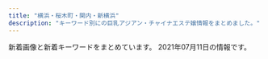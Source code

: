 ```yaml
---
title: "横浜・桜木町・関内・新横浜"
description: "キーワード別にの巨乳アジアン・チャイナエステ嬢情報をまとめました。"
---
```


新着画像と新着キーワードをまとめています。
2021年07月11日の情報です。

<DmmAffiliateIns />
<KeywordTable
  shops={
    [
    {
        "station": "JR\u95a2\u5185\u99c5\u5357\u53e3",
        "keywords": {},
        "name": "VENUS",
        "img_links": [
            "http://es-kannai.link/wp-content/uploads/2016/12/aa.jpg",
            "http://es-kannai.link/wp-content/themes/template-salon2/images/main-img.jpg",
            "http://es-kannai.link/wp-content/uploads/2021/04/IMG_5652-267x400.jpg",
            "http://es-kannai.link/wp-content/themes/template-salon2/images/news-ttl.jpg",
            "http://es-kannai.link/wp-content/uploads/2021/04/IMG_5651-250x376.jpg",
            "http://es-kannai.link/wp-content/uploads/2021/04/IMG_5653.jpg",
            "http://es-kannai.link/wp-content/uploads/2021/04/IMG_5651.jpg",
            "http://es-kannai.link/wp-content/uploads/2021/04/IMG_5649.jpg",
            "http://es-kannai.link/wp-content/uploads/2021/04/IMG_5652-250x376.jpg",
            "http://es-kannai.link/wp-content/uploads/2016/12/d.png",
            "http://es-kannai.link/wp-content/uploads/2021/04/IMG_5649-250x376.jpg",
            "http://es-kannai.link/wp-content/uploads/2016/12/vv.jpg",
            "http://es-kannai.link/wp-content/uploads/2016/12/vvvv.png",
            "http://es-kannai.link/wp-content/uploads/2021/06/0614.jpg",
            "http://es-kannai.link/wp-content/uploads/2021/04/IMG_5650.jpg",
            "http://es-kannai.link/wp-content/uploads/2021/04/IMG_5653-400x600.jpg",
            "http://es-kannai.link/wp-content/themes/template-salon2/images/newface-ttl.jpg",
            "http://cdn.dino-es.com/images/logo/200x40DinoEs.png",
            "http://es-kannai.link/wp-content/uploads/2016/12/aaaa.jpg",
            "http://es-kannai.link/wp-content/uploads/2016/12/aaa.jpg",
            "http://es-kannai.link/wp-content/uploads/2016/12/dd.png",
            "http://es-kannai.link/wp-content/uploads/2021/04/IMG_5649-400x600.jpg",
            "http://es-kannai.link/wp-content/uploads/2021/04/IMG_5653-267x400.jpg",
            "http://es-kannai.link/wp-content/uploads/2016/12/a.jpg",
            "http://es-kannai.link/wp-content/uploads/2016/12/vvv.png",
            "http://es-kannai.link/wp-content/uploads/2021/04/IMG_5652-400x600.jpg",
            "http://es-kannai.link/wp-content/uploads/2021/04/IMG_5651-267x400.jpg",
            "http://es-kannai.link/wp-content/uploads/2021/04/IMG_5652.jpg",
            "http://es-kannai.link/wp-content/uploads/2021/04/IMG_5650-400x600.jpg",
            "http://es-kannai.link/wp-content/themes/template-salon2/images/campaign-bnr.png",
            "http://es-kannai.link/wp-content/uploads/2021/04/IMG_5651-400x600.jpg",
            "http://es-kannai.link/wp-content/uploads/2021/04/IMG_5653-250x376.jpg",
            "http://es-kannai.link/wp-content/uploads/2016/12/v.jpg",
            "http://es-kannai.link/wp-content/uploads/2021/04/IMG_5650-250x376.jpg",
            "http://es-kannai.link/wp-content/themes/template-salon2/images/m-info.png",
            "http://es-kannai.link/wp-content/themes/template-salon2/images/info.png"
        ],
        "url": "http://es-kannai.link/"
    },
    {
        "name": "\u68ee\u7f85",
        "keywords": {
            "88": 1,
            "D": 3,
            "89": 2
        },
        "station": "JR\u95a2\u5185\u99c5\u5357\u53e3",
        "url": "http://latte.iest.xyz/",
        "img_links": [
            "http://latte.iest.xyz/css/nav/nav-001.png",
            "http://latte.iest.xyz/css/tel01.png",
            "http://latte.iest.xyz/css/nav/nav-005.png",
            "http://latte.iest.xyz/css/staff/staff01.jpg",
            "http://latte.iest.xyz/css/nav/nav-002.png",
            "http://latte.iest.xyz/css/staff/staff06.jpg",
            "http://latte.iest.xyz/css/top03.jpg",
            "http://latte.iest.xyz/css/nav/nav-004.png",
            "http://latte.iest.xyz/css/nav/nav-006.png",
            "http://latte.iest.xyz/css/osusume01.jpg",
            "http://latte.iest.xyz/css/nav/nav-003.png",
            "http://latte.iest.xyz/css/staff/staff02.jpg",
            "http://latte.iest.xyz/css/head-change.jpg"
        ]
    },
    {
        "name": "\u990a\u5fc3\u5802",
        "station": "\u53cd\u753a\u99c5",
        "keywords": {},
        "img_links": [
            "http://www.yoshindo.es-relax.info/images/info3.jpg",
            "http://www.yoshindo.es-relax.info/images/yuki1.jpg",
            "http://www.yoshindo.es-relax.info/images/info5.jpg",
            "http://www.yoshindo.es-relax.info/images/top-kpbar.png",
            "http://www.yoshindo.es-relax.info/images/topinfo.png",
            "http://www.yoshindo.es-relax.info/images/topnews.png",
            "http://www.yoshindo.es-relax.info/images/info2.jpg",
            "http://www.yoshindo.es-relax.info/images/sidebar-credit.png",
            "http://www.yoshindo.es-relax.info/images/yui1.jpg",
            "http://www.yoshindo.es-relax.info/images/info1.jpg",
            "http://www.yoshindo.es-relax.info/images/info4.jpg",
            "http://www.yoshindo.es-relax.info/images/youko1.jpg",
            "http://www.yoshindo.es-relax.info/images/yuna1.jpg",
            "http://www.yoshindo.es-relax.info/images/topbar.png",
            "http://www.yoshindo.es-relax.info/images/info6.jpg",
            "http://www.yoshindo.es-relax.info/images/arisu1.jpg",
            "http://www.yoshindo.es-relax.info/images/sayuri1.jpg"
        ],
        "url": "http://www.yoshindo.es-relax.info/"
    },
    {
        "name": "\u96c5\u7f8e",
        "keywords": {
            "85": 9,
            "86": 9,
            "87": 9,
            "D": 27,
            "\u80f8": 8
        },
        "url": "http://sivertsa.xyz/",
        "station": "JR\u6771\u795e\u5948\u5ddd\u99c5\u897f\u53e3",
        "img_links": [
            "http://sivertsa.xyz/templets/default/picture/tt.jpg",
            "http://sivertsa.xyz/uploads/210602/1-21060212334WE.jpg",
            "http://sivertsa.xyz/templets/default/picture/news.jpg",
            "http://sivertsa.xyz/uploads/210602/1-210602123505106.jpg",
            "http://sivertsa.xyz/uploads/180731/1-1PI1144544558.jpg",
            "http://sivertsa.xyz/uploads/210602/1-210602123233414.jpg",
            "http://sivertsa.xyz/templets/default/picture/interior_t.jpg",
            "http://sivertsa.xyz/uploads/allimg/180731/1-1PI1145244194.jpg",
            "http://sivertsa.xyz/templets/default/picture/int1.png",
            "http://sivertsa.xyz/uploads/210602/1-21060212340RA.jpg",
            "http://sivertsa.xyz/templets/default/picture/staff_t.jpg",
            "http://sivertsa.xyz/uploads/210602/1-210602123303336.jpg",
            "http://sivertsa.xyz/templets/default/picture/head.jpg",
            "http://sivertsa.xyz/uploads/210602/1-210602123324540.jpg",
            "http://sivertsa.xyz/uploads/190906/1-1ZZ613114IH.png",
            "http://sivertsa.xyz/templets/default/picture/rec1.png",
            "http://sivertsa.xyz/uploads/190906/1-1ZZ6130R3594.jpg",
            "http://sivertsa.xyz/uploads/210602/1-21060212342J02.jpg",
            "http://sivertsa.xyz/uploads/210602/1-21060212344HH.jpg",
            "http://sivertsa.xyz/uploads/allimg/180801/1-1PP1091925J2.jpg"
        ]
    },
    {
        "station": "\u95a2\u5185\u99c5\u5317\u53e3",
        "name": "NaNa \uff5e\u30ca\u30ca\uff5e",
        "img_links": [
            "http://relax-massage.blue/images/kan.jpg",
            "http://relax-massage.blue/images/top.png",
            "http://relax-massage.blue/images/cg08.jpg",
            "http://relax-massage.blue/images/cg07.jpg",
            "http://relax-massage.blue/images/cg09.jpg",
            "http://relax-massage.blue/images/cg05.jpg",
            "http://relax-massage.blue/images/cg03.jpg",
            "http://relax-massage.blue/images/cg06.jpg",
            "http://relax-massage.blue/images/cg10.jpg",
            "http://relax-massage.blue/images/news.png",
            "http://relax-massage.blue/images/cg01.jpg",
            "http://relax-massage.blue/images/r2.jpg",
            "http://relax-massage.blue/images/r4.jpg",
            "http://relax-massage.blue/images/staff_s.png",
            "http://relax-massage.blue/images/r3.jpg",
            "http://relax-massage.blue/images/evetop.png",
            "http://relax-massage.blue/images/cg02.jpg",
            "http://relax-massage.blue/images/r1.jpg"
        ],
        "url": "http://relax-massage.blue/",
        "keywords": {
            "E": 6,
            "86": 21,
            "C": 3,
            "D": 9
        }
    },
    {
        "url": "http://massage-relax.xyz/",
        "img_links": [
            "http://massage-relax.xyz/images/esthe3.jpg",
            "http://massage-relax.xyz/images/cg04.jpg",
            "http://massage-relax.xyz/images/esthe1.jpg",
            "http://massage-relax.xyz/images/a6.jpg",
            "http://massage-relax.xyz/images/a5.jpg",
            "http://massage-relax.xyz/images/esthe2.jpg",
            "http://massage-relax.xyz/images/cg01.jpg",
            "http://massage-relax.xyz/images/r2.jpg",
            "http://massage-relax.xyz/images/blog_002.png",
            "http://massage-relax.xyz/images/header3.png",
            "http://massage-relax.xyz/images/cg02.jpg",
            "http://massage-relax.xyz/images/r3.jpg",
            "http://massage-relax.xyz/images/cg05.jpg",
            "http://massage-relax.xyz/images/link.png",
            "http://massage-relax.xyz/images/gallery.png",
            "http://massage-relax.xyz/images/a3.jpg",
            "http://massage-relax.xyz/images/a2.jpg",
            "http://massage-relax.xyz/images/main-sp.jpg",
            "http://massage-relax.xyz/images/cg03.jpg",
            "http://massage-relax.xyz/images/acc.jpg",
            "http://massage-relax.xyz/images/a4.jpg",
            "http://massage-relax.xyz/images/info.png",
            "http://massage-relax.xyz/images/a1.jpg",
            "http://massage-relax.xyz/images/r1.jpg",
            "http://massage-relax.xyz/images/staff.png",
            "http://massage-relax.xyz/images/friend.png",
            "http://massage-relax.xyz/images/home_002.png",
            "http://massage-relax.xyz/images/r4.jpg",
            "http://massage-relax.xyz/images/home.png",
            "http://massage-relax.xyz/images/clear.png",
            "http://massage-relax.xyz/images/main1.jpg"
        ],
        "name": "\u30a2\u30ed\u30de\u4e00\u756a",
        "station": "\u30bb\u30f3\u30bf\u30fc\u5317\u99c5",
        "keywords": {
            "86": 30
        }
    },
    {
        "keywords": {
            "86": 8,
            "87": 8,
            "D": 4,
            "C": 24
        },
        "url": "http://www.rakuraku.esjoho.com/",
        "station": "\u6771\u767d\u697d\u99c5",
        "img_links": [
            "http://www.rakuraku.esjoho.com/files/002-02.jpg",
            "http://www.rakuraku.esjoho.com/images/r3.jpg",
            "http://www.rakuraku.esjoho.com/files/003-02.jpg",
            "http://www.rakuraku.esjoho.com/files/002.jpg",
            "http://www.rakuraku.esjoho.com/files/003.jpg",
            "http://www.rakuraku.esjoho.com/images/mobile.jpg",
            "http://www.rakuraku.esjoho.com/images/line.png",
            "http://www.rakuraku.esjoho.com/files/001-03.jpg",
            "http://www.rakuraku.esjoho.com/files/004-02.jpg",
            "http://www.rakuraku.esjoho.com/files/004-03.jpg",
            "http://www.rakuraku.esjoho.com/files/002-03.jpg",
            "http://www.rakuraku.esjoho.com/files/001-02.jpg",
            "http://www.rakuraku.esjoho.com/files/001.jpg",
            "http://www.rakuraku.esjoho.com/files/004.jpg",
            "http://www.rakuraku.esjoho.com/files/003-03.jpg"
        ],
        "name": "\u697d\u697d"
    },
    {
        "name": "37\u2103",
        "keywords": {
            "D": 11
        },
        "img_links": [
            "http://massage-esthe.blue/img/r1.jpg",
            "http://massage-esthe.blue/img/sta12.jpg",
            "http://massage-esthe.blue/img/syst.jpg",
            "http://massage-esthe.blue/img/sta1.jpg",
            "http://massage-esthe.blue/img/r4.jpg",
            "http://massage-esthe.blue/img/sta5.jpg",
            "http://massage-esthe.blue/img/a5.jpg",
            "http://massage-esthe.blue/img/st6.jpg",
            "http://massage-esthe.blue/img/a4.jpg",
            "http://massage-esthe.blue/img/st7.jpg",
            "http://massage-esthe.blue/img/no.png",
            "http://massage-esthe.blue/img/sta11.jpg",
            "http://massage-esthe.blue/img/r3.jpg",
            "http://massage-esthe.blue/img/fla.jpg",
            "http://massage-esthe.blue/img/sta6.jpg",
            "http://massage-esthe.blue/img/a3.jpg",
            "http://massage-esthe.blue/img/a6.jpg",
            "http://massage-esthe.blue/img/st11.jpg",
            "http://massage-esthe.blue/img/sta2.jpg",
            "http://massage-esthe.blue/img/st3.jpg",
            "http://massage-esthe.blue/img/st12.jpg",
            "http://massage-esthe.blue/img/stal.png",
            "http://massage-esthe.blue/img/sta7.jpg",
            "http://massage-esthe.blue/img/root.jpg",
            "http://massage-esthe.blue/img/st1.jpg",
            "http://massage-esthe.blue/img/acct.jpg",
            "http://massage-esthe.blue/img/bb.png",
            "http://massage-esthe.blue/img/sta3.jpg",
            "http://massage-esthe.blue/img/rect.jpg",
            "http://massage-esthe.blue/img/a2.jpg",
            "http://massage-esthe.blue/img/stat.jpg",
            "http://massage-esthe.blue/img/r2.jpg",
            "http://massage-esthe.blue/img/top.jpg",
            "http://massage-esthe.blue/img/sta8.jpg",
            "http://massage-esthe.blue/img/st2.jpg",
            "http://massage-esthe.blue/img/st9.jpg",
            "http://massage-esthe.blue/img/sta10.jpg",
            "http://massage-esthe.blue/img/lint.jpg",
            "http://massage-esthe.blue/img/a1.jpg",
            "http://massage-esthe.blue/img/st10.jpg",
            "http://massage-esthe.blue/img/st8.jpg",
            "http://massage-esthe.blue/img/st5.jpg"
        ],
        "url": "http://massage-esthe.blue/",
        "station": "\u30bb\u30f3\u30bf\u30fc\u5317\u99c5"
    },
    {
        "station": "JR\u95a2\u5185\u99c5\u5317\u53e3",
        "url": "http://www.aoitori.mesthe.com/",
        "img_links": [
            "http://www.aoitori.mesthe.com/images/infor.png",
            "http://www.aoitori.mesthe.com/files/002.jpg",
            "http://www.aoitori.mesthe.com/files/005.jpg",
            "http://www.aoitori.mesthe.com/images/staff_line.png",
            "http://www.aoitori.mesthe.com/images/bj3.png",
            "http://www.aoitori.mesthe.com/images/shop/shop02.jpg",
            "http://www.aoitori.mesthe.com/files/006.jpg",
            "http://www.aoitori.mesthe.com/files/003.jpg",
            "http://www.aoitori.mesthe.com/images/girl-z1.jpg",
            "http://www.aoitori.mesthe.com/files/007-02.jpg",
            "http://www.aoitori.mesthe.com/images/top_sche.png",
            "http://www.aoitori.mesthe.com/images/mobile.png",
            "http://www.aoitori.mesthe.com/images/shop/shop04.jpg",
            "http://www.aoitori.mesthe.com/files/005-02.jpg",
            "http://www.aoitori.mesthe.com/images/shop/shop01.jpg",
            "http://www.aoitori.mesthe.com/files/003-02.jpg",
            "http://www.aoitori.mesthe.com/images/top.png",
            "http://www.aoitori.mesthe.com/files/007.jpg",
            "http://www.aoitori.mesthe.com/images/shop/shop03.jpg",
            "http://www.aoitori.mesthe.com/files/006-02.jpg",
            "http://www.aoitori.mesthe.com/images/girl-z2.jpg",
            "http://www.aoitori.mesthe.com/files/002-02.jpg",
            "http://www.aoitori.mesthe.com/images/link_line.png",
            "http://www.aoitori.mesthe.com/images/tit-infor.png"
        ],
        "name": "\u78a7\u3044\u9ce5",
        "keywords": {
            "87": 1,
            "D": 4,
            "88": 2,
            "86": 2
        }
    },
    {
        "station": "JR\u95a2\u5185\u99c5\u5357\u53e3",
        "name": "\u30d4\u30f3\u30af",
        "img_links": [
            "http://pink.msa.jp/layer/images/top/top_02.jpg",
            "http://pink.msa.jp/images/s_info.png",
            "http://pink.msa.jp/images/staff_bj1.png",
            "http://pink.msa.jp/images/staff_06.jpg",
            "http://pink.msa.jp/images/top2.jpg",
            "http://pink.msa.jp/layer/images/top/top_06.jpg",
            "http://pink.msa.jp/images/info.png",
            "http://pink.msa.jp/layer/images/top/top_08.png",
            "http://pink.msa.jp/images/staff_09b.jpg",
            "http://pink.msa.jp/images/ser4.jpg",
            "http://pink.msa.jp/images/ser1.jpg",
            "http://pink.msa.jp/layer/images/top/top_03.jpg",
            "http://pink.msa.jp/layer/images/top/top_04.jpg",
            "http://pink.msa.jp/images/staff_08.jpg",
            "http://pink.msa.jp/images/staff_04.jpg",
            "http://pink.msa.jp/images/ser2.jpg",
            "http://pink.msa.jp/layer/images/top/top_01.jpg",
            "http://pink.msa.jp/images/staff_07.jpg",
            "http://pink.msa.jp/images/ser3.jpg",
            "http://pink.msa.jp/images/top1.jpg",
            "http://pink.msa.jp/layer/images/top.jpg",
            "http://pink.msa.jp/images/staff_01.jpg",
            "http://pink.msa.jp/images/s_service.png",
            "http://pink.msa.jp/images/staff_09a.jpg",
            "http://pink.msa.jp/images/1.jpg",
            "http://pink.msa.jp/layer/images/top/top_05.jpg",
            "http://pink.msa.jp/images/wenzi-staff.png",
            "http://pink.msa.jp/images/staff_bj4.png"
        ],
        "url": "http://pink.msa.jp/",
        "keywords": {
            "84": 3,
            "85": 6,
            "83": 3,
            "86": 6
        }
    },
    {
        "name": "Sexy Girl \uff5e\u30bb\u30af\u30b7\u30fc\u30ac\u30fc\u30eb\uff5e",
        "station": "JR\u6a2a\u6d5c\u99c5\u304d\u305f\u897f\u53e3",
        "url": "http://www.sexygirl.mensest.com/",
        "keywords": {
            "86": 1,
            "87": 4,
            "D": 3,
            "C": 2,
            "\u30bb\u30af\u30b7\u30fc": 14
        },
        "img_links": [
            "http://www.sexygirl.mensest.com/files/005.jpg",
            "http://www.sexygirl.mensest.com/files/004.jpg",
            "http://www.sexygirl.mensest.com/files/003.jpg",
            "http://www.sexygirl.mensest.com/images/shop/shop02.jpg",
            "http://www.sexygirl.mensest.com/images/r5.jpg",
            "http://www.sexygirl.mensest.com/files/002.jpg",
            "http://www.sexygirl.mensest.com/images/face.png",
            "http://www.sexygirl.mensest.com/images/shop/shop04.jpg",
            "http://www.sexygirl.mensest.com/images/end.png",
            "http://www.sexygirl.mensest.com/images/bj2.jpg",
            "http://www.sexygirl.mensest.com/images/r1.jpg",
            "http://www.sexygirl.mensest.com/images/shop/shop03.jpg",
            "http://www.sexygirl.mensest.com/images/pick.png",
            "http://www.sexygirl.mensest.com/images/news.png",
            "http://www.sexygirl.mensest.com/images/top.png",
            "http://www.sexygirl.mensest.com/files/001.jpg",
            "http://www.sexygirl.mensest.com/images/r4.jpg",
            "http://www.sexygirl.mensest.com/images/shop/shop01.jpg",
            "http://www.sexygirl.mensest.com/images/r2.jpg",
            "http://www.sexygirl.mensest.com/images/s_staff.png",
            "http://www.sexygirl.mensest.com/images/s_link.png"
        ]
    },
    {
        "keywords": {},
        "station": "JR\u4e2d\u5c71\u99c5\u5317\u53e3",
        "img_links": [
            "http://yohanabi.msa.jp/images/top/top_02.jpg",
            "http://yohanabi.msa.jp/images/top/top_04.jpg",
            "http://yohanabi.msa.jp/images/top/top_05.jpg",
            "http://yohanabi.msa.jp/images/page_top.png",
            "http://yohanabi.msa.jp/images/staff_image/staf_01a.jpg",
            "http://yohanabi.msa.jp/images/top/top_06.jpg",
            "http://yohanabi.msa.jp/images/top/top_03.jpg",
            "http://yohanabi.msa.jp/images/home/top.jpg",
            "http://yohanabi.msa.jp/images/top/top_01.jpg",
            "http://yohanabi.msa.jp/images/top/top_08.png"
        ],
        "name": "\u591c\u82b1\u706b",
        "url": "http://yohanabi.msa.jp/"
    },
    {
        "name": "\u697d\u3005\u30f4\u30a3\u30fc\u30ca\u30b9",
        "url": "http://www.rakuraku-venus.xyz/",
        "img_links": [
            "http://www.rakuraku-venus.xyz/images/nav/lanmu-acc.jpg",
            "http://www.rakuraku-venus.xyz/images/index-kai_13a.jpg",
            "http://www.rakuraku-venus.xyz/images/staff/11/Aki.png",
            "http://www.rakuraku-venus.xyz/images/lan-t/images/lan-t_01.jpg",
            "http://www.rakuraku-venus.xyz/images/index-kai_16.jpg",
            "http://www.rakuraku-venus.xyz/images/staff/11/misaki.jpg",
            "http://www.rakuraku-venus.xyz/images/staff/11/kaori.png",
            "http://www.rakuraku-venus.xyz/images/shop/r1.jpg",
            "http://www.rakuraku-venus.xyz/images/shop/h3.jpg",
            "http://www.rakuraku-venus.xyz/images/shop/h4.jpg",
            "http://www.rakuraku-venus.xyz/psd/off.jpg",
            "http://www.rakuraku-venus.xyz/images/staff/11/ai.jpg",
            "http://www.rakuraku-venus.xyz/images/index-kai_05.jpg",
            "http://www.rakuraku-venus.xyz/images/nav/lanmu-sys.jpg",
            "http://www.rakuraku-venus.xyz/images/shop/h2.jpg",
            "http://www.rakuraku-venus.xyz/images/nav/lanmu-job.jpg",
            "http://www.rakuraku-venus.xyz/images/index-kai_07.jpg",
            "http://www.rakuraku-venus.xyz/images/index-kai_13.jpg",
            "http://www.rakuraku-venus.xyz/images/index-kai_03.jpg",
            "http://www.rakuraku-venus.xyz/images/index-f.jpg",
            "http://www.rakuraku-venus.xyz/images/index-kai_08.jpg",
            "http://www.rakuraku-venus.xyz/images/staff/10/1.jpg",
            "http://www.rakuraku-venus.xyz/images/light_img.jpg",
            "http://www.rakuraku-venus.xyz/images/nav/lanmu-staff.jpg",
            "http://www.rakuraku-venus.xyz/images/staff/11/yumi2.jpg"
        ],
        "station": "JR\u6771\u795e\u5948\u5ddd\u99c5",
        "keywords": {}
    },
    {
        "img_links": [
            "http://www.playa.work/images/6.jpg",
            "http://www.playa.work/images/s1.png",
            "http://www.playa.work/images/interior_t.jpg",
            "http://www.playa.work/img/emi1.jpg",
            "http://www.playa.work/images/staff_t.jpg",
            "http://www.playa.work/img/koko1.jpg",
            "http://www.playa.work/images/mobile.jpg",
            "http://www.playa.work/img/rumi1.jpg",
            "http://www.playa.work/images/4.jpg",
            "http://www.playa.work/images/ta.jpg",
            "http://www.playa.work/images/int2.png",
            "http://www.playa.work/images/b2.jpg",
            "http://www.playa.work/img/yuri1.jpg",
            "http://www.playa.work/img/nana1.jpg",
            "http://www.playa.work/images/main_top.jpg",
            "http://www.playa.work/images/1.jpg",
            "http://www.playa.work/img/risa1.jpg",
            "http://www.playa.work/images/b3.jpg",
            "http://www.playa.work/images/2.jpg",
            "http://www.playa.work/images/int1.png",
            "http://www.playa.work/images/b1.jpg",
            "http://www.playa.work/images/main_footer.jpg",
            "http://www.playa.work/images/3.jpg",
            "http://www.playa.work/images/head.jpg",
            "http://www.playa.work/images/5.jpg",
            "http://www.playa.work/images/news.png"
        ],
        "name": "St.Playa \uff5e\u8056\u30d7\u30e9\u30e4\uff5e",
        "keywords": {},
        "station": "JR\u95a2\u5185\u99c5\u5317\u53e3",
        "url": "http://www.playa.work/"
    },
    {
        "img_links": [
            "http://re-lax.work/images/sys1.jpg",
            "http://re-lax.work/images/staff_t.jpg",
            "http://re-lax.work/images/tg.jpg",
            "http://re-lax.work/images/up.jpg",
            "http://re-lax.work/img/haruka1.jpg",
            "http://re-lax.work/staff/haruka.jpg",
            "http://re-lax.work/images/menu/top.png",
            "http://re-lax.work/img/rara1.jpg",
            "http://re-lax.work/images/sys2.jpg",
            "http://re-lax.work/images/interior_t.jpg",
            "http://re-lax.work/images/int1.jpg",
            "http://re-lax.work/images/menu/interior.png",
            "http://re-lax.work/images/tel.png",
            "http://re-lax.work/images/int2.jpg",
            "http://re-lax.work/images/menu/staff.png",
            "http://re-lax.work/images/rec.jpg",
            "http://re-lax.work/images/news.jpg",
            "http://re-lax.work/img/yuki1.jpg",
            "http://re-lax.work/staff/rara.jpg",
            "http://re-lax.work/staff/yuki.jpg",
            "http://re-lax.work/images/time.jpg",
            "http://re-lax.work/images/sys3.jpg"
        ],
        "keywords": {},
        "url": "http://re-lax.work/",
        "station": "JR\u95a2\u5185\u99c5\u5317\u53e3",
        "name": "\u30b3\u30b3\u30ca\u30c3\u30c4"
    },
    {
        "url": "http://r-relax.info/",
        "name": "\u30de\u30a4\u30de\u30ea\u30e4",
        "keywords": {},
        "station": "JR\u65b0\u6a2a\u6d5c\u99c5",
        "img_links": [
            "http://r-relax.info/images/sub_12.jpg",
            "http://r-relax.info/images/index_01.jpg",
            "http://r-relax.info/images/staff_09.jpg",
            "http://r-relax.info/images/r03.jpg",
            "http://r-relax.info/images/index_05.jpg",
            "http://r-relax.info/images/r01.jpg",
            "http://r-relax.info/girl/05a.jpg",
            "http://r-relax.info/images/index_04.jpg",
            "http://r-relax.info/images/r05.jpg",
            "http://r-relax.info/images/sys_09.jpg",
            "http://r-relax.info/images/index_12.jpg",
            "http://r-relax.info/images/r04.jpg",
            "http://r-relax.info/images/r02.jpg",
            "http://r-relax.info/girl/04a.jpg",
            "http://r-relax.info/girl/02a.jpg",
            "http://r-relax.info/images/info.jpg",
            "http://r-relax.info/girl/011.jpg",
            "http://r-relax.info/girl/09.jpg",
            "http://r-relax.info/images/index_06.jpg",
            "http://r-relax.info/images/index_03.jpg",
            "http://r-relax.info/girl/02.jpg",
            "http://r-relax.info/images/rec_09.jpg",
            "http://r-relax.info/images/info_09.jpg",
            "http://r-relax.info/images/index_17.jpg",
            "http://r-relax.info/girl/011a.jpg",
            "http://r-relax.info/images/index_07.jpg",
            "http://r-relax.info/images/rec.jpg",
            "http://r-relax.info/images/index_02.jpg",
            "http://r-relax.info/girl/05.jpg",
            "http://r-relax.info/girl/00.jpg",
            "http://r-relax.info/images/r06.jpg",
            "http://r-relax.info/images/index_13.jpg",
            "http://r-relax.info/girl/04.jpg",
            "http://r-relax.info/images/index_18.jpg"
        ]
    },
    {
        "station": "JR\u95a2\u5185\u99c5\u5357\u53e3",
        "keywords": {
            "E": 1,
            "85": 1,
            "88": 1,
            "99": 1,
            "86": 3,
            "C": 3,
            "D": 1,
            "96": 1
        },
        "url": "http://babyheart.info/",
        "name": "\u96c5 Spa",
        "img_links": [
            "http://babyheart.info/staffPhoto/b20210209231643.jpg",
            "http://babyheart.info/staffPhoto/b20201102132433.jpg",
            "http://babyheart.info/images/slider1/03.jpg",
            "http://babyheart.info/staffPhoto/b20201102210807.jpg",
            "http://babyheart.info/staffPhoto/s20201102132433.jpg",
            "http://babyheart.info/staffPhoto/s20201102165737.jpg",
            "http://babyheart.info/staffPhoto/s20210209231643.jpg",
            "http://babyheart.info/staffPhoto/s20201113143406.jpg",
            "http://babyheart.info/staffPhoto/s20210504141830.jpg",
            "http://babyheart.info/staffPhoto/b20210506144322.jpg",
            "http://babyheart.info/js/sliderLine/slide_prev.png",
            "http://babyheart.info/staffPhoto/s20210506144322.jpg",
            "http://babyheart.info/images/gallery1.jpg",
            "http://babyheart.info/uploadfiles/Image/campaignBabyheartInfo.jpg",
            "http://babyheart.info/js/sliderLine/slide_next.png",
            "http://babyheart.info/staffPhoto/s20210503161428.jpg",
            "http://babyheart.info/staffPhoto/b20201102165737.jpg",
            "http://babyheart.info/images/returnBtn.png",
            "http://babyheart.info/staffPhoto/b20210503161428.jpg",
            "http://babyheart.info/staffPhoto/b20201113143808.jpg",
            "http://babyheart.info/staffPhoto/s20201113143808.jpg",
            "http://babyheart.info/staffPhoto/b20201113143406.jpg",
            "http://babyheart.info/images/slider1/02.jpg",
            "http://babyheart.info/staffPhoto/b20210504141830.jpg",
            "http://babyheart.info/staffPhoto/s20201102210807.jpg",
            "http://babyheart.info/images/mobile.jpg"
        ]
    },
    {
        "img_links": [
            "http://kirakira.estheya.com/css/nav/nav-001.png",
            "http://kirakira.estheya.com/css/staff/staff01-a.png",
            "http://kirakira.estheya.com/css/nav/nav-004.png",
            "http://kirakira.estheya.com/css/c01.png",
            "http://kirakira.estheya.com/css/nav/nav-002.png",
            "http://kirakira.estheya.com/css/staff/staff02.png",
            "http://kirakira.estheya.com/css/staff/staff04.png",
            "http://kirakira.estheya.com/css/baner03.jpg",
            "http://kirakira.estheya.com/css/staff/staff06-a.png",
            "http://kirakira.estheya.com/css/nav/nav-003.png",
            "http://kirakira.estheya.com/css/staff/staff04-a.png",
            "http://kirakira.estheya.com/css/staff/staff01.png",
            "http://kirakira.estheya.com/css/tel01.png",
            "http://kirakira.estheya.com/css/staff/staff06.png",
            "http://kirakira.estheya.com/css/staff/staff02-a.png",
            "http://kirakira.estheya.com/css/top03.png",
            "http://kirakira.estheya.com/css/nav/nav-006.png",
            "http://kirakira.estheya.com/css/staff/staff03.png",
            "http://kirakira.estheya.com/css/staff/staff03-a.png",
            "http://kirakira.estheya.com/css/nav/nav-005.png",
            "http://kirakira.estheya.com/css/osusume04.png"
        ],
        "keywords": {
            "E": 2,
            "D": 3,
            "89": 3,
            "91": 1
        },
        "name": "\u30ad\u30e9\u30ad\u30e9",
        "url": "http://kirakira.estheya.com/",
        "station": "JR\u6a2a\u6d5c\u99c5\u5357\u53e3"
    },
    {
        "url": "http://www.est-baby.work/",
        "station": "\u65e5\u30ce\u51fa\u753a\u99c5",
        "name": "\u7652\uff5e\u3044\u3084\u3057\uff5e",
        "img_links": [
            "http://www.est-baby.work/staff/nana.jpg",
            "http://www.est-baby.work/images/news.jpg",
            "http://www.est-baby.work/images/int1.jpg",
            "http://www.est-baby.work/images/tr.jpg",
            "http://www.est-baby.work/images/6.jpg",
            "http://www.est-baby.work/images/interior_t.jpg",
            "http://www.est-baby.work/images/sys3.jpg",
            "http://www.est-baby.work/images/sisu.jpg",
            "http://www.est-baby.work/images/staff_t.jpg",
            "http://www.est-baby.work/images/1.jpg",
            "http://www.est-baby.work/img/nana1.png",
            "http://www.est-baby.work/images/menu/interior.png",
            "http://www.est-baby.work/images/head.jpg",
            "http://www.est-baby.work/img/koko1.png",
            "http://www.est-baby.work/images/sys4.jpg",
            "http://www.est-baby.work/img/yuki1.png",
            "http://www.est-baby.work/images/7.jpg",
            "http://www.est-baby.work/img/yuki2.png",
            "http://www.est-baby.work/images/int2.jpg",
            "http://www.est-baby.work/images/3.jpg",
            "http://www.est-baby.work/images/menu/staff.png",
            "http://www.est-baby.work/images/tgirl.jpg",
            "http://www.est-baby.work/staff/koko.jpg",
            "http://www.est-baby.work/images/8.jpg",
            "http://www.est-baby.work/images/sys2.jpg",
            "http://www.est-baby.work/staff/sizuka.jpg",
            "http://www.est-baby.work/images/sys1.jpg",
            "http://www.est-baby.work/img/sizuka1.png",
            "http://www.est-baby.work/images/koko_200x40.png",
            "http://www.est-baby.work/images/menu/top.png",
            "http://www.est-baby.work/staff/kaori.jpg",
            "http://www.est-baby.work/img/kaori1.png",
            "http://www.est-baby.work/staff/yuki.jpg"
        ],
        "keywords": {}
    },
    {
        "name": "\u30ec\u30a4\u30f3\u30dc\u30fc\u8679",
        "keywords": {
            "C": 14
        },
        "station": "JR\u6771\u795e\u5948\u5ddd\u99c5",
        "img_links": [
            "http://www.sh-riraku113.xyz/static/picture/infor.png",
            "http://www.sh-riraku113.xyz/uploads/201005/1-201005161513F8.jpg",
            "http://www.sh-riraku113.xyz/static/picture/top.png",
            "http://www.sh-riraku113.xyz/uploads/201005/1-2010051615301I.jpg",
            "http://www.sh-riraku113.xyz/static/picture/tit-new.png",
            "http://www.sh-riraku113.xyz/static/picture/room2.png",
            "http://www.sh-riraku113.xyz/static/picture/info.png",
            "http://www.sh-riraku113.xyz/static/picture/tit-infor.png",
            "http://www.sh-riraku113.xyz/static/picture/tite-staff.png",
            "http://www.sh-riraku113.xyz/static/picture/room1.png",
            "http://www.sh-riraku113.xyz/static/picture/room3.png",
            "http://www.sh-riraku113.xyz/static/picture/room4.png",
            "http://www.sh-riraku113.xyz/uploads/201005/1-201005161544K5.jpg",
            "http://www.sh-riraku113.xyz/static/picture/tit-pick.png",
            "http://www.sh-riraku113.xyz/static/picture/tit-gat.png",
            "http://www.sh-riraku113.xyz/uploads/201005/1-201005161500127.jpg"
        ],
        "url": "http://www.sh-riraku113.xyz/"
    },
    {
        "keywords": {
            "90": 15,
            "88": 5
        },
        "name": "Olive",
        "station": "JR\u95a2\u5185\u99c5",
        "img_links": [
            "https://kannai-mensesthe.com/button/staff.png",
            "https://kannai-mensesthe.com/icon/twitter.png",
            "https://kannai-mensesthe.com/icon/facebook.png",
            "https://kannai-mensesthe.com/staff/ayumi-s1.jpg",
            "https://kannai-mensesthe.com/staff/risa-l1.jpg",
            "https://kannai-mensesthe.com/images/clear.png",
            "https://kannai-mensesthe.com/button/blog.png",
            "https://kannai-mensesthe.com/staff/sachi-s1.jpg",
            "https://kannai-mensesthe.com/room/4-l.jpg",
            "https://kannai-mensesthe.com/staff/sachi-l1.jpg",
            "https://kannai-mensesthe.com/room/esthe2.jpg",
            "https://kannai-mensesthe.com/staff/momo-s1.jpg",
            "https://kannai-mensesthe.com/images/flower.png",
            "https://hamamatsucho-esthe.work/icon/google_plus.png",
            "https://kannai-mensesthe.com/2019/11/10/1.jpg",
            "https://kannai-mensesthe.com/icon/google_plus.png",
            "https://kannai-mensesthe.com/images/main-sp.jpg",
            "https://kannai-mensesthe.com/staff/ayumi-l1.jpg",
            "https://kannai-mensesthe.com/room/3-l.jpg",
            "https://kannai-mensesthe.com/images/main1.jpg",
            "https://kannai-mensesthe.com/room/3-s.jpg",
            "https://kannai-mensesthe.com/staff/momo-l1.jpg",
            "https://kannai-mensesthe.com/staff/risa-s1.jpg",
            "https://kannai-mensesthe.com/room/2-l.jpg",
            "https://kannai-mensesthe.com/room/esthe3.jpg",
            "https://kannai-mensesthe.com/room/1-l.jpg",
            "https://kannai-mensesthe.com/room/esthe1.jpg",
            "https://hamamatsucho-esthe.work/icon/line.png",
            "https://kannai-mensesthe.com/room/1-s.jpg",
            "https://hamamatsucho-esthe.work/icon/facebook.png",
            "https://kannai-mensesthe.com/room/4-s.jpg",
            "https://kannai-mensesthe.com/button/home.png",
            "https://kannai-mensesthe.com/images/footer-l.png",
            "https://hamamatsucho-esthe.work/icon/twitter.png",
            "https://kannai-mensesthe.com//images/footer-r.png",
            "https://kannai-mensesthe.com/icon/line.png",
            "http://kannai-mensesthe.com/images/flower.png",
            "https://kannai-mensesthe.com/room/2-s.jpg",
            "https://kannai-mensesthe.com/2019/12/03/risa-s1.jpg"
        ],
        "url": "http://kannai-mensesthe.com/"
    },
    {
        "keywords": {
            "86": 15,
            "C": 39,
            "D": 42,
            "87": 33,
            "85": 3
        },
        "img_links": [
            "http://www.relax-colorful.com/files/060.jpg",
            "http://www.relax-colorful.com/files/055-03.jpg",
            "http://www.relax-colorful.com/files/080.jpg",
            "http://www.relax-colorful.com/files/090-03.jpg",
            "http://www.relax-colorful.com/files/069.jpg",
            "http://www.relax-colorful.com/files/040.jpg",
            "http://www.relax-colorful.com/files/080-02.jpg",
            "http://www.relax-colorful.com/files/077-02.jpg",
            "http://www.relax-colorful.com/files/093-1.jpg",
            "http://www.relax-colorful.com/files/097-02.jpg",
            "http://www.relax-colorful.com/files/073-02.jpg",
            "http://www.relax-colorful.com/files/092-02.jpg",
            "http://www.relax-colorful.com/images/top.jpg",
            "http://www.relax-colorful.com/files/090.jpg",
            "http://www.relax-colorful.com/files/073.jpg",
            "http://www.relax-colorful.com/images/news.jpg",
            "http://www.relax-colorful.com/files/087-03.jpg",
            "http://www.relax-colorful.com/files/091.jpg",
            "http://www.relax-colorful.com/images/att.jpg",
            "http://www.relax-colorful.com/files/069-03.jpg",
            "http://www.relax-colorful.com/images/backlist.jpg",
            "http://www.relax-colorful.com/files/067-03.jpg",
            "http://www.relax-colorful.com/files/055.jpg",
            "http://www.relax-colorful.com/files/087-02.jpg",
            "http://www.relax-colorful.com/files/060-02.jpg",
            "http://www.relax-colorful.com/images/staff1b.jpg",
            "http://www.relax-colorful.com/files/053.jpg",
            "http://www.relax-colorful.com/files/053-03.jpg",
            "http://www.relax-colorful.com/files/055-02.jpg",
            "http://www.relax-colorful.com/files/069-02.jpg",
            "http://www.relax-colorful.com/files/092-03.jpg",
            "http://www.relax-colorful.com/files/080-03.jpg",
            "http://www.relax-colorful.com/files/040-02.jpg",
            "http://www.relax-colorful.com/files/087.jpg",
            "http://www.relax-colorful.com/images/koko_200x40.png",
            "http://www.relax-colorful.com/files/097-03.jpg",
            "http://www.relax-colorful.com/images/mobile.jpg",
            "http://www.relax-colorful.com/files/091-03.jpg",
            "http://www.relax-colorful.com/images/news2.jpg",
            "http://www.relax-colorful.com/files/040-03.jpg",
            "http://www.relax-colorful.com/images/staff_line.jpg",
            "http://www.relax-colorful.com/images/pick.jpg",
            "http://www.relax-colorful.com/files/082.jpg",
            "http://www.relax-colorful.com/files/073-03.jpg",
            "http://www.relax-colorful.com/files/089-03.jpg",
            "http://www.relax-colorful.com/files/091-02.jpg",
            "http://www.relax-colorful.com/images/news1.jpg",
            "http://www.relax-colorful.com/files/077.jpg",
            "http://www.relax-colorful.com/images/girl_bt.jpg",
            "http://www.relax-colorful.com/files/082-03.jpg",
            "http://www.relax-colorful.com/files/077-03.jpg",
            "http://www.relax-colorful.com/images/bjs3.jpg",
            "http://www.relax-colorful.com/files/067.jpg",
            "http://www.relax-colorful.com/files/090-02.jpg",
            "http://www.relax-colorful.com/files/060-03.jpg",
            "http://www.relax-colorful.com/files/082-02.jpg",
            "http://www.relax-colorful.com/files/093-1-02.jpg",
            "http://www.relax-colorful.com/images/staff1.jpg",
            "http://www.relax-colorful.com/files/093-1-03.jpg",
            "http://www.relax-colorful.com/files/089.jpg",
            "http://www.relax-colorful.com/images/staff1a.jpg",
            "http://www.relax-colorful.com/files/092.jpg",
            "http://www.relax-colorful.com/files/067-02.jpg",
            "http://www.relax-colorful.com/files/089-02.jpg",
            "http://www.relax-colorful.com/files/053-02.jpg",
            "http://www.relax-colorful.com/files/097.jpg"
        ],
        "station": "JR\u95a2\u5185\u99c5\u5317\u53e3",
        "name": "Colorful\uff5e\u30ab\u30e9\u30d5\u30eb\uff5e",
        "url": "http://www.relax-colorful.com/"
    },
    {
        "url": "http://www.shoujo.estjpn.com/",
        "keywords": {
            "D": 28,
            "86": 4,
            "87": 24,
            "C": 16
        },
        "station": "JR\u6771\u795e\u5948\u5ddd\u99c5\u6771\u53e3",
        "img_links": [
            "http://www.shoujo.estjpn.com/files/001.jpg",
            "http://www.shoujo.estjpn.com/files/007.jpg",
            "http://www.shoujo.estjpn.com/files/008.jpg",
            "http://www.shoujo.estjpn.com/files/003.jpg",
            "http://www.shoujo.estjpn.com/img/bn_contact_sp.jpg",
            "http://www.shoujo.estjpn.com/img/int1.jpg",
            "http://www.shoujo.estjpn.com/img/int2.jpg",
            "http://www.shoujo.estjpn.com/img/int1_sp.jpg",
            "http://www.shoujo.estjpn.com/files/002.jpg",
            "http://www.shoujo.estjpn.com/photo_news/upimg/6262360dd811573945_0.jpg",
            "http://www.shoujo.estjpn.com/photo_news/upimg/9275760e287adddfab_0.jpg",
            "http://www.shoujo.estjpn.com/photo_news/upimg/7466660d1a43bebc24_0.jpg",
            "http://www.shoujo.estjpn.com/img/i_tel.png",
            "http://www.shoujo.estjpn.com/files/005.jpg",
            "http://www.shoujo.estjpn.com/img/int2_sp.jpg",
            "http://www.shoujo.estjpn.com/img/header_info.png",
            "http://www.shoujo.estjpn.com/img/concept.jpg",
            "http://www.shoujo.estjpn.com/files/004.jpg",
            "http://www.shoujo.estjpn.com/img/bn_contact.jpg",
            "http://www.shoujo.estjpn.com/img/concept_sp.jpg",
            "http://www.shoujo.estjpn.com/img/int3.jpg",
            "http://www.shoujo.estjpn.com/img/bn_howto_sp.jpg",
            "http://www.shoujo.estjpn.com/img/bn_howto.jpg",
            "http://www.shoujo.estjpn.com/img/int3_sp.jpg"
        ],
        "name": "\u5c11\u5973\u5b66\u5712"
    },
    {
        "station": "JR\u95a2\u5185\u99c5\u5357\u53e3",
        "url": "http://seirakuen.est.cm/",
        "name": "\u8056\u697d\u5712",
        "keywords": {},
        "img_links": []
    },
    {
        "img_links": [
            "http://www.lavender.esjoho.com/files/050.jpg",
            "http://www.lavender.esjoho.com/images/rec2.png",
            "http://www.lavender.esjoho.com/images/mobile.jpg",
            "http://www.lavender.esjoho.com/images/concept.jpg",
            "http://www.lavender.esjoho.com/sp/images/tel.jpg",
            "http://www.lavender.esjoho.com/sp/images/pc.jpg",
            "http://www.lavender.esjoho.com/sp/images/newsb.jpg",
            "http://www.lavender.esjoho.com/images/sys3.png",
            "http://www.lavender.esjoho.com/files/021.jpg",
            "http://www.lavender.esjoho.com/sp/menu/top.jpg",
            "http://www.lavender.esjoho.com/images/head.jpg",
            "http://www.lavender.esjoho.com/files/024.jpg",
            "http://www.lavender.esjoho.com/images/rec1.png",
            "http://www.lavender.esjoho.com/sp/images/head.jpg",
            "http://www.lavender.esjoho.com/images/sm.jpg",
            "http://www.lavender.esjoho.com/sp/images/staff_t.jpg",
            "http://www.lavender.esjoho.com/sp/menu/interior.jpg",
            "http://www.lavender.esjoho.com/files/019.jpg",
            "http://www.lavender.esjoho.com/sp/images/topgirl.jpg",
            "http://www.lavender.esjoho.com/images/line.png",
            "http://www.lavender.esjoho.com/sp/images/news.jpg",
            "http://www.lavender.esjoho.com/sp/menu/staff.jpg",
            "http://www.lavender.esjoho.com/sp/images/top.jpg",
            "http://www.lavender.esjoho.com/files/045.jpg",
            "http://www.lavender.esjoho.com/images/link_t.png",
            "http://www.lavender.esjoho.com/images/staff_t.png",
            "http://www.lavender.esjoho.com/images/int2.png",
            "http://www.lavender.esjoho.com/images/sys2.png",
            "http://www.lavender.esjoho.com/files/029.jpg",
            "http://www.lavender.esjoho.com/images/ta.jpg",
            "http://www.lavender.esjoho.com/sp/images/interior_t.jpg",
            "http://www.lavender.esjoho.com/images/int1.png",
            "http://www.lavender.esjoho.com/files/051.jpg",
            "http://www.lavender.esjoho.com/images/news.jpg",
            "http://www.lavender.esjoho.com/images/interior_t.png",
            "http://www.lavender.esjoho.com/files/035.jpg",
            "http://www.lavender.esjoho.com/sp/images/footer.jpg",
            "http://www.lavender.esjoho.com/sp/images/time.jpg"
        ],
        "keywords": {
            "87": 4,
            "86": 4,
            "D": 8
        },
        "station": "JR\u6771\u795e\u5948\u5ddd\u99c5\u897f\u53e3",
        "name": "\u7652\u3057\u306e\u5bb6",
        "url": "http://www.lavender.esjoho.com/"
    },
    {
        "name": "\u604b\u59eb",
        "station": "JR\u6771\u795e\u5948\u5ddd\u99c5\u897f\u53e3",
        "url": "http://sidertn.xyz/",
        "keywords": {},
        "img_links": [
            "http://sidertn.xyz/a/blog/20200217/style/hina-fes.jpg",
            "http://sidertn.xyz/style/qrcode.png",
            "http://sidertn.xyz/style/header3.png",
            "http://sidertn.xyz/a/blog/20200217/style/home.png",
            "http://sidertn.xyz/uploads/210708/1-210FP93414943.jpg",
            "http://sidertn.xyz/a/blog/20200217/style/staff.png",
            "http://sidertn.xyz/style/staff.png",
            "http://sidertn.xyz/a/blog/20200217/style/footer-l.png",
            "http://sidertn.xyz/a/blog/20200217/style/header3.png",
            "http://sidertn.xyz/a/blog/20200217/style/clear.png",
            "http://sidertn.xyz/a/blog/20200217/style/main1.jpg",
            "http://sidertn.xyz/uploads/210708/1-210FP933333R.jpg",
            "http://sidertn.xyz/a/blog/20200217/style/slot-camp-blog.jpg",
            "http://sidertn.xyz/a/blog/20200217/style/5096.png",
            "http://sidertn.xyz/a/blog/20200217/style/google_plus.png",
            "http://sidertn.xyz/a/blog/20200217/style/line.png",
            "http://sidertn.xyz/style/main-sp.jpg",
            "http://sidertn.xyz/a/blog/20200217/style/yuri-s2.jpg",
            "http://sidertn.xyz/a/blog/20200217/style/yuyu-s1.jpg",
            "http://sidertn.xyz/uploads/181116/1-1Q11609550BW.jpg",
            "http://sidertn.xyz/uploads/181115/1-1Q115193430305.jpg",
            "http://sidertn.xyz/style/home.png",
            "http://sidertn.xyz/uploads/210708/1-210FP93030D1.png",
            "http://sidertn.xyz/style/footer-l.png",
            "http://sidertn.xyz/a/blog/20200217/style/fathersday.jpg",
            "http://sidertn.xyz/uploads/181116/1-1Q116144H1A1.png",
            "http://sidertn.xyz/a/blog/20200217/style/qrcode.png",
            "http://sidertn.xyz/uploads/210708/1-210FQ3544N05.jpg",
            "http://sidertn.xyz/a/blog/20200217/style/facebook.png",
            "http://sidertn.xyz/a/blog/20200217/style/2H6C0032-ss.jpg",
            "http://sidertn.xyz/style/blog.png",
            "http://sidertn.xyz/style/footer-r.png",
            "http://sidertn.xyz/a/blog/20200217/style/kuji2.jpg",
            "http://sidertn.xyz/style/clear.png",
            "http://sidertn.xyz/a/blog/20200217/style/footer-r.png",
            "http://sidertn.xyz/uploads/210708/1-210FQ3531EF.jpg",
            "http://sidertn.xyz/uploads/210708/1-210FP93354259.jpg",
            "http://sidertn.xyz/a/blog/20200217/style/blog.png",
            "http://sidertn.xyz/a/blog/20200217/style/main-sp.jpg",
            "http://sidertn.xyz/a/blog/20200217/style/tanabata.jpg",
            "http://sidertn.xyz/a/blog/20200217/style/twitter.png"
        ]
    },
    {
        "url": "http://morien.este.work/",
        "img_links": [
            "http://morien.este.work/2/uploadimg/1577672563.jpg",
            "http://morien.este.work/2/uploadimg/1594704743.jpg",
            "http://morien.este.work/2/uploadimg/1574764277.jpg",
            "http://morien.este.work/top.jpg",
            "http://morien.este.work/mens-esthe.png",
            "http://morien.este.work/2/uploadimg/1613996342.jpg"
        ],
        "station": "\u53cd\u753a\u99c5",
        "name": "\u68ee\u82d1",
        "keywords": {
            "86": 6,
            "85": 6,
            "83": 6,
            "D": 24,
            "87": 6
        }
    },
    {
        "img_links": [
            "http://bityou.jpest.net/uploads//sites/52/2021/07/service3.jpg",
            "http://bityou.jpest.net/uploads//sites/52/2021/07/service1.jpg",
            "http://bityou.jpest.net/uploads//sites/52/2021/07/r3.jpg",
            "http://bityou.jpest.net/uploads//sites/52/2021/07/ttl_pickup.png",
            "http://bityou.jpest.net/uploads//sites/52/2021/07/ttl_staff.png",
            "http://bityou.jpest.net/uploads//sites/52/2021/07/g1-2.jpg",
            "http://bityou.jpest.net/uploads//sites/52/2021/07/top-3.jpg",
            "http://bityou.jpest.net/uploads//sites/52/2021/07/service4.jpg",
            "http://bityou.jpest.net/uploads//sites/52/2021/07/service2.jpg",
            "http://bityou.jpest.net/uploads//sites/52/2021/07/mobile-1.jpg",
            "http://bityou.jpest.net/uploads//sites/52/2021/07/v.png",
            "http://bityou.jpest.net/uploads//sites/52/2021/07/ttl_tnew-2.png",
            "http://bityou.jpest.net/uploads//sites/52/2021/07/top_tel-1.jpg",
            "http://bityou.jpest.net/uploads//sites/52/2021/07/r4.jpg",
            "http://bityou.jpest.net/uploads//sites/52/2021/07/g2-1.jpg",
            "http://bityou.jpest.net/uploads//sites/52/2021/07/g3-1.jpg"
        ],
        "keywords": {
            "C": 7
        },
        "station": "JR\u4e2d\u5c71\u99c5\u5317\u53e3",
        "url": "http://bityou.jpest.net/",
        "name": "\u7f8e\u8776"
    },
    {
        "img_links": [
            "http://massage-aroma.pink/images/cg05.jpg",
            "http://massage-aroma.pink/images/tit-sub4.jpg",
            "http://massage-aroma.pink/images/tit-sub2.jpg",
            "http://massage-aroma.pink/images/m3.jpg",
            "http://massage-aroma.pink/images/m4.jpg",
            "http://massage-aroma.pink/images/line1.jpg",
            "http://massage-aroma.pink/images/slider-img003.jpg",
            "http://massage-aroma.pink/images/line.jpg",
            "http://massage-aroma.pink/images/cg03.jpg",
            "http://massage-aroma.pink/images/slider-img002.jpg",
            "http://massage-aroma.pink/images/tit-sub6.jpg",
            "http://massage-aroma.pink/images/cg02.jpg",
            "http://massage-aroma.pink/images/m1.jpg",
            "http://massage-aroma.pink/images/slider-img001.jpg",
            "http://massage-aroma.pink/images/cg01.jpg",
            "http://massage-aroma.pink/images/cg06.jpg",
            "http://massage-aroma.pink/images/cg04.jpg",
            "http://massage-aroma.pink/images/tit-sub1.jpg",
            "http://massage-aroma.pink/images/tit-sub3.jpg",
            "http://massage-aroma.pink/images/b-tel.png",
            "http://massage-aroma.pink/images/b-online.png",
            "http://massage-aroma.pink/images/m2.jpg",
            "http://massage-aroma.pink/images/tit-sub5.jpg"
        ],
        "name": "\u6843\u306e\u83ef",
        "station": "JR\u6771\u795e\u5948\u5ddd\u99c5\u897f\u53e3",
        "url": "http://massage-aroma.pink/",
        "keywords": {
            "D": 12,
            "86": 12
        }
    },
    {
        "keywords": {
            "86": 16,
            "D": 28,
            "E": 8,
            "87": 12,
            "85": 8,
            "C": 17
        },
        "name": "Call me",
        "img_links": [
            "https://callme.iest.info/photos/sites/65/2021/04/2021042606230337.jpg",
            "https://callme.iest.info/photos/sites/65/2021/05/2021050409224240.jpg",
            "https://callme.iest.info/photos/sites/65/2021/04/2021042607581198.jpg",
            "https://callme.iest.info/photos/sites/65/2021/05/2021052303071668.jpg",
            "https://callme.iest.info/photos/sites/65/2021/04/2021042606235324.jpg",
            "https://callme.iest.info/images/sp_top.jpg",
            "https://callme.iest.info/photos/sites/65/2021/06/2021060305574529.jpg",
            "https://callme.iest.info/photos/sites/65/2021/05/2021051701545423.jpg",
            "https://callme.iest.info/photos/sites/65/2021/04/2021042606232836.jpg",
            "https://callme.iest.info/photos/sites/65/2021/07/2021070207570760.jpg"
        ],
        "url": "https://callme.iest.info/",
        "station": "JR\u6771\u795e\u5948\u5ddd\u99c5\u897f\u53e3"
    },
    {
        "url": "https://kaoru-relax.biz/",
        "name": "\u85ab",
        "img_links": [
            "https://kaoru-relax.biz/wp-content/uploads/2021/07/3456789kaoru.jpg",
            "https://kaoru-relax.biz/wp-content/uploads/2021/07/34567789kaoru.jpg",
            "https://kaoru-relax.biz/wp-content/themes/este/img/tel_footer.png",
            "https://kaoru-relax.biz/wp-content/themes/este/img/top-img01b.png",
            "https://kaoru-relax.biz/wp-content/themes/este/img/1.jpg",
            "https://kaoru-relax.biz/wp-content/themes/este/img/2.jpg",
            "https://kaoru-relax.biz/wp-content/themes/este/img/tel_header.png",
            "https://kaoru-relax.biz/wp-content/uploads/2021/07/1234567kaoru.jpg",
            "https://kaoru-relax.biz/wp-content/themes/este/img/call.png",
            "https://kaoru-relax.biz/wp-content/themes/este/img/3.jpg",
            "https://kaoru-relax.biz/wp-content/themes/este/img/4.jpg",
            "https://kaoru-relax.biz/wp-content/uploads/2021/07/8976512kaoru.jpg",
            "https://kaoru-relax.biz/wp-content/themes/este/img/top-img01a.png",
            "https://kaoru-relax.biz/wp-content/themes/este/img/top-img02.png"
        ],
        "keywords": {
            "E": 12,
            "C": 6,
            "D": 3
        },
        "station": "\u4f0a\u52e2\u4f50\u6728\u9577\u8005\u753a\u99c56B\u51fa\u53e3"
    },
    {
        "img_links": [
            "http://www.oguti.work/images/rec2.jpg",
            "http://www.oguti.work/images/staff_t.jpg",
            "http://www.oguti.work/img/kaori1.jpg",
            "http://www.oguti.work/images/interior_t.jpg",
            "http://www.oguti.work/img/yuna1.jpg",
            "http://www.oguti.work/images/3.jpg",
            "http://www.oguti.work/staff/rie.jpg",
            "http://www.oguti.work/img/yuna2.jpg",
            "http://www.oguti.work/images/head.jpg",
            "http://www.oguti.work/images/sys.jpg",
            "http://www.oguti.work/images/tg.jpg",
            "http://www.oguti.work/images/ac1.jpg",
            "http://www.oguti.work/images/2.jpg",
            "http://www.oguti.work/images/1.jpg",
            "http://www.oguti.work/img/miki1.jpg",
            "http://www.oguti.work/img/rie1.jpg",
            "http://www.oguti.work/images/int2.jpg",
            "http://www.oguti.work/images/news.jpg",
            "http://www.oguti.work/images/rec1.jpg",
            "http://www.oguti.work/staff/miki.jpg",
            "http://www.oguti.work/staff/kaori.jpg",
            "http://www.oguti.work/images/4.jpg",
            "http://www.oguti.work/images/int1.jpg",
            "http://www.oguti.work/staff/yuna.jpg",
            "http://www.oguti.work/img/miki2.jpg",
            "http://www.oguti.work/images/s1.png"
        ],
        "url": "http://www.oguti.work/",
        "station": "JR\u5927\u53e3\u99c5\u6771\u53e3",
        "name": "\u7d50",
        "keywords": {}
    },
    {
        "keywords": {
            "\u4e73": 1
        },
        "station": "JR\u4e2d\u5c71\u99c5\u5317\u53e3",
        "img_links": [
            "http://viyuiop.xyz/static/picture/head.jpg",
            "http://viyuiop.xyz/uploads/210608/1-21060Q00033942.jpg",
            "http://viyuiop.xyz/uploads/210430/1-2104301KKM53.jpg",
            "http://viyuiop.xyz/static/picture/topimg2.jpg",
            "http://viyuiop.xyz/uploads/210430/1-2104301531225L.jpg",
            "http://viyuiop.xyz/static/picture/campaign_ani.jpg",
            "http://viyuiop.xyz/static/picture/topimg1.jpg",
            "http://viyuiop.xyz/uploads/210517/1-21051G23ZJc.jpg",
            "http://viyuiop.xyz/uploads/210506/1-210506091Q9491.jpg",
            "http://viyuiop.xyz/static/picture/foot.png",
            "http://viyuiop.xyz/static/picture/ttl_staff.png",
            "http://viyuiop.xyz/uploads/210512/1-210512124613W6.jpg",
            "http://viyuiop.xyz/uploads/210430/1-210430153051255.jpg",
            "http://viyuiop.xyz/uploads/210430/1-21043015301GC.jpg"
        ],
        "name": "\u82b1\u306e\u5929\u4f7f",
        "url": "http://viyuiop.xyz/"
    },
    {
        "img_links": [
            "http://www.sunflower-kannai.com/files/039-02.jpg",
            "http://www.sunflower-kannai.com/images/slider01.jpg",
            "http://www.sunflower-kannai.com/images/head.jpg",
            "http://www.sunflower-kannai.com/images/slider05.jpg",
            "http://www.sunflower-kannai.com/files/028.jpg",
            "http://www.sunflower-kannai.com/files/006-02.jpg",
            "http://www.sunflower-kannai.com/files/034-02.jpg",
            "http://www.sunflower-kannai.com/files/011.jpg",
            "http://www.sunflower-kannai.com/files/028-02.jpg",
            "http://www.sunflower-kannai.com/images/slider06.jpg",
            "http://www.sunflower-kannai.com/images/ta.jpg",
            "http://www.sunflower-kannai.com/files/033.jpg",
            "http://www.sunflower-kannai.com/files/014.jpg",
            "http://www.sunflower-kannai.com/images/sys2.jpg",
            "http://www.sunflower-kannai.com/images/slider04.jpg",
            "http://www.sunflower-kannai.com/images/slider07.jpg",
            "http://www.sunflower-kannai.com/files/033-02.jpg",
            "http://www.sunflower-kannai.com/images/int3.jpg",
            "http://www.sunflower-kannai.com/files/003.jpg",
            "http://www.sunflower-kannai.com/files/020.jpg",
            "http://www.sunflower-kannai.com/files/023-02.jpg",
            "http://www.sunflower-kannai.com/files/034.jpg",
            "http://www.sunflower-kannai.com/images/faq.jpg",
            "http://www.sunflower-kannai.com/images/slider09.jpg",
            "http://www.sunflower-kannai.com/images/sys1.jpg",
            "http://www.sunflower-kannai.com/images/news.jpg",
            "http://www.sunflower-kannai.com/images/ac1.jpg",
            "http://www.sunflower-kannai.com/files/022.jpg",
            "http://www.sunflower-kannai.com/files/040.jpg",
            "http://www.sunflower-kannai.com/images/int2.jpg",
            "http://www.sunflower-kannai.com/images/slider08.jpg",
            "http://www.sunflower-kannai.com/files/011-02.jpg",
            "http://www.sunflower-kannai.com/files/040-02.jpg",
            "http://www.sunflower-kannai.com/images/sys3.jpg",
            "http://www.sunflower-kannai.com/images/int1.jpg",
            "http://www.sunflower-kannai.com/files/006.jpg",
            "http://www.sunflower-kannai.com/images/tre.jpg",
            "http://www.sunflower-kannai.com/files/020-02.jpg",
            "http://www.sunflower-kannai.com/files/023.jpg",
            "http://www.sunflower-kannai.com/files/003-02.jpg",
            "http://www.sunflower-kannai.com/images/sys4.jpg",
            "http://www.sunflower-kannai.com/images/slider03.jpg",
            "http://www.sunflower-kannai.com/images/staffback.jpg",
            "http://www.sunflower-kannai.com/files/026-02.jpg",
            "http://www.sunflower-kannai.com/images/info.jpg",
            "http://www.sunflower-kannai.com/images/staff_t.jpg",
            "http://www.sunflower-kannai.com/files/039.jpg",
            "http://www.sunflower-kannai.com/images/slider02.jpg",
            "http://www.sunflower-kannai.com/images/interior_t.jpg",
            "http://www.sunflower-kannai.com/files/014-02.jpg",
            "http://www.sunflower-kannai.com/files/022-02.jpg",
            "http://www.sunflower-kannai.com/files/026.jpg",
            "http://www.sunflower-kannai.com/images/faq_t.jpg",
            "http://www.sunflower-kannai.com/files/004-02.jpg",
            "http://www.sunflower-kannai.com/files/004.jpg"
        ],
        "station": "JR\u95a2\u5185\u99c5\u5317\u53e3",
        "name": "Sunflower\uff5e\u30b5\u30f3\u30d5\u30e9\u30ef\u30fc\uff5e",
        "keywords": {
            "86": 6,
            "87": 22,
            "D": 28,
            "\u30bb\u30af\u30b7\u30fc": 1
        },
        "url": "http://www.sunflower-kannai.com/"
    },
    {
        "name": "IRIS",
        "keywords": {},
        "station": "JR\u65b0\u6a2a\u6d5c\u99c58\u756a\u51fa\u53e3",
        "url": "http://xn--cckubj6bwie8h7e.net/",
        "img_links": [
            "http://xn--cckubj6bwie8h7e.net/images/cg05.jpg",
            "http://xn--cckubj6bwie8h7e.net/images/esthe7.jpg",
            "http://xn--cckubj6bwie8h7e.net/images/r3.jpg",
            "http://xn--cckubj6bwie8h7e.net/images/facebook.png",
            "http://xn--cckubj6bwie8h7e.net/images/clear.png",
            "http://xn--cckubj6bwie8h7e.net/images/staff.png",
            "http://xn--cckubj6bwie8h7e.net/images/header3.png",
            "http://xn--cckubj6bwie8h7e.net/images/cg02.jpg",
            "http://xn--cckubj6bwie8h7e.net/images/home.png",
            "http://xn--cckubj6bwie8h7e.net/images/r2.jpg",
            "http://xn--cckubj6bwie8h7e.net/images/cg03.jpg",
            "http://xn--cckubj6bwie8h7e.net/images/twitter.png",
            "http://xn--cckubj6bwie8h7e.net/images/link.png",
            "http://xn--cckubj6bwie8h7e.net/images/esthe3.jpg",
            "http://xn--cckubj6bwie8h7e.net/images/esthe4.jpg",
            "http://xn--cckubj6bwie8h7e.net/link/menlog.jpg",
            "http://xn--cckubj6bwie8h7e.net/images/footer-r.png",
            "http://xn--cckubj6bwie8h7e.net/images/google_plus.png",
            "http://xn--cckubj6bwie8h7e.net/images/esthe1.jpg",
            "http://xn--cckubj6bwie8h7e.net/images/cg01.jpg",
            "http://xn--cckubj6bwie8h7e.net/images/r4.jpg",
            "http://xn--cckubj6bwie8h7e.net/images/esthe6.jpg",
            "http://xn--cckubj6bwie8h7e.net/images/footer-l.png",
            "http://xn--cckubj6bwie8h7e.net/images/main-sp.jpg",
            "http://xn--cckubj6bwie8h7e.net/images/main1.jpg",
            "http://xn--cckubj6bwie8h7e.net/images/r1.jpg",
            "http://xn--cckubj6bwie8h7e.net/images/cg04.jpg",
            "http://xn--cckubj6bwie8h7e.net/images/flower.png",
            "http://xn--cckubj6bwie8h7e.net/images/line.png",
            "http://xn--cckubj6bwie8h7e.net/images/esthe2.jpg"
        ]
    },
    {
        "img_links": [
            "http://smile.esjp.xyz/images/top_flash_01.jpg",
            "http://smile.esjp.xyz/girl/8.jpg",
            "http://smile.esjp.xyz/images/room/photo04.jpg",
            "http://smile.esjp.xyz/girl/6.jpg",
            "http://smile.esjp.xyz/images/room/photo03.jpg",
            "http://smile.esjp.xyz/images/system/sys01.jpg",
            "http://smile.esjp.xyz/girl/7.jpg",
            "http://smile.esjp.xyz/images/staff_mitashi.jpg",
            "http://smile.esjp.xyz/images/room/photo01.jpg",
            "http://smile.esjp.xyz/images/info.jpg",
            "http://smile.esjp.xyz/images/system/sys02.jpg",
            "http://smile.esjp.xyz/images/room/photo02.jpg"
        ],
        "station": "JR\u95a2\u5185\u99c5\u5317\u53e3",
        "url": "http://smile.esjp.xyz/",
        "name": "\u30b9\u30de\u30a4\u30eb",
        "keywords": {}
    },
    {
        "img_links": [
            "http://yuga.estx.net/images/main_14.jpg",
            "http://yuga.estx.net/images/main_06.jpg",
            "http://yuga.estx.net/images/main_13.jpg",
            "http://yuga.estx.net/images/main_16.jpg",
            "http://yuga.estx.net/images/main_15.jpg",
            "http://yuga.estx.net/staff/4/1.jpg",
            "http://yuga.estx.net/images/main_05.jpg",
            "http://yuga.estx.net/images/main_09.jpg",
            "http://yuga.estx.net/images/main_03.jpg",
            "http://yuga.estx.net/images/main_07.jpg",
            "http://yuga.estx.net/images/main_08.jpg",
            "http://yuga.estx.net/staff/2/1.jpg",
            "http://yuga.estx.net/images/staff_16.jpg",
            "http://yuga.estx.net/images/staff_12.jpg",
            "http://yuga.estx.net/images/info_12.jpg",
            "http://yuga.estx.net/staff/3/1.jpg",
            "http://yuga.estx.net/images/main_12.jpg",
            "http://yuga.estx.net/images/main_11.jpg",
            "http://yuga.estx.net/images/main_10.jpg",
            "http://yuga.estx.net/staff/1/1.jpg",
            "http://yuga.estx.net/images/noimage.jpg",
            "http://yuga.estx.net/images/main_19.jpg"
        ],
        "url": "http://yuga.estx.net/",
        "station": "JR\u4e2d\u5c71\u99c5",
        "name": "\u512a\u96c5\uff5e\u3086\u3046\u304c\uff5e",
        "keywords": {}
    },
    {
        "name": "\u512a\u59ff\uff5e\u3086\u3046\u3057\u3044\uff5e",
        "img_links": [
            "http://es-koibito.work/_src/57022465/wechatimg1341.jpg",
            "http://es-koibito.work/_src/57022317/navi_07.png",
            "http://es-koibito.work/_src/57022458/c8a63d4687e051459fccd1dedb27fa23.jpg",
            "http://es-koibito.work/_src/57022286/s1.jpg",
            "http://es-koibito.work/_src/57022466/wechatimg1342.jpg",
            "http://es-koibito.work/_src/57022353/sign.png",
            "http://es-koibito.work/_src/57022462/c8a63d4687e051459fccd1dedb27fa23.jpg",
            "http://es-koibito.work/_src/57022342/sign.png",
            "http://es-koibito.work/_src/57022327/cam_20210617153957764.jpg",
            "http://es-koibito.work/_src/57022473/wechatimg1342.jpg",
            "http://es-koibito.work/_src/57022328/cam_20210617153957764.jpg",
            "http://es-koibito.work/_src/57065583/unknown.png",
            "http://es-koibito.work/_src/57022302/sign.png",
            "http://es-koibito.work/_src/57022324/call2.png",
            "http://es-koibito.work/_src/57022468/wechatimg1341.jpg",
            "http://es-koibito.work/_src/57022331/sign.png",
            "http://es-koibito.work/_src/57022359/20210610_192755.jpg",
            "http://es-koibito.work/_src/57022363/20210610_192530.jpg",
            "http://es-koibito.work/_src/57022470/wechatimg1341.jpg",
            "http://es-koibito.work/_src/57022334/sign.png",
            "http://es-koibito.work/_src/57022467/wechatimg1342.jpg",
            "http://es-koibito.work/_src/57065419/unknown.png",
            "http://es-koibito.work/_src/57022290/s2.jpg",
            "http://es-koibito.work/_src/57022361/20210610_192443.2.jpg",
            "http://es-koibito.work/_src/57022368/sign.png",
            "http://es-koibito.work/_src/57022371/sign.png",
            "http://es-koibito.work/_src/57022391/re.png",
            "http://es-koibito.work/_src/57022288/s3.jpg",
            "http://es-koibito.work/_src/57022461/c8a63d4687e051459fccd1dedb27fa23.jpg",
            "http://es-koibito.work/_src/57022459/c8a63d4687e051459fccd1dedb27fa23.jpg",
            "http://es-koibito.work/_src/57037814/20210610_192545.jpg",
            "http://es-koibito.work/_src/57022303/sign.png",
            "http://es-koibito.work/_src/57022313/navi_03.png",
            "http://es-koibito.work/_src/57022319/navi_09.png",
            "http://es-koibito.work/_src/57022345/sign.png",
            "http://es-koibito.work/_src/57022457/c8a63d4687e051459fccd1dedb27fa23.jpg",
            "http://es-koibito.work/_src/57022287/s2.jpg",
            "http://es-koibito.work/_src/57022326/call2.png",
            "http://es-koibito.work/_src/57022356/sign.png",
            "http://es-koibito.work/_src/57022474/wechatimg1342.jpg",
            "http://es-koibito.work/_src/57022329/cam_20210617153957764.jpg",
            "http://es-koibito.work/_src/57022388/sign.png",
            "http://es-koibito.work/_src/57022376/newsbk.jpg",
            "http://es-koibito.work/_src/57022385/sign.png",
            "http://es-koibito.work/_src/57022291/s3.jpg",
            "http://es-koibito.work/_src/57022464/wechatimg1341.jpg",
            "http://es-koibito.work/_src/57065423/card.png",
            "http://es-koibito.work/_src/57022357/staffgallery.png",
            "http://es-koibito.work/_src/57028291/time.png",
            "http://es-koibito.work/_src/57022289/s1.jpg",
            "http://es-koibito.work/_src/57022315/navi_05.png",
            "http://es-koibito.work/_src/57022471/wechatimg1341.jpg",
            "http://es-koibito.work/_src/57022475/wechatimg1342.jpg",
            "http://es-koibito.work/_src/57037830/20210610_192624.jpg"
        ],
        "keywords": {},
        "station": "JR\u95a2\u5185\u99c5",
        "url": "http://es-koibito.work/"
    },
    {
        "img_links": [
            "http://hizaishi.xyz/uploads/210602/1-2106021915591P.jpg",
            "http://hizaishi.xyz/webstyle/sp_header.png",
            "http://hizaishi.xyz/uploads/210602/1-21060219200E12.jpg",
            "http://hizaishi.xyz/uploads/210616/1-210616123U3c5.jpg",
            "http://hizaishi.xyz/webstyle/sp_ico01.png",
            "http://hizaishi.xyz/webstyle/info.jpg",
            "http://hizaishi.xyz/webstyle/end.png",
            "http://hizaishi.xyz/uploads/allimg/210129/1-210129130411.jpg",
            "http://hizaishi.xyz/uploads/210602/1-210602192914239.jpg",
            "http://hizaishi.xyz/webstyle/sp_ico06.png",
            "http://hizaishi.xyz/uploads/allimg/210128/1-21012Q63642E1.jpg",
            "http://hizaishi.xyz/uploads/allimg/210611/1-210611101103J2.jpg",
            "http://hizaishi.xyz/uploads/allimg/210128/1-21012Q63FW16.jpg",
            "http://hizaishi.xyz/uploads/allimg/210129/1-210129125252.jpg",
            "http://hizaishi.xyz/webstyle/sp_ico04.png",
            "http://hizaishi.xyz/webstyle/sp_ico05.png",
            "http://hizaishi.xyz/uploads/allimg/210128/1-21012Q63AN54.jpg",
            "http://hizaishi.xyz/uploads/allimg/210128/1-21012Q63611Z2.jpg",
            "http://hizaishi.xyz/webstyle/sp_ico03.png",
            "http://hizaishi.xyz/uploads/210616/1-210616124013D9.jpg",
            "http://hizaishi.xyz/webstyle/sp_ico02.png"
        ],
        "keywords": {
            "C": 10,
            "88": 2,
            "86": 1,
            "D": 4
        },
        "station": "JR\u4e2d\u5c71\u99c5\u5317\u53e3",
        "name": "\u82b1\u871c",
        "url": "http://hizaishi.xyz/"
    },
    {
        "name": "\u65b0\u53f0\u5317",
        "keywords": {},
        "url": "https://www.shin-taipei-massage.com/",
        "station": "\u685c\u6728\u753a\u99c5\u53572\u756a\u51fa\u53e3",
        "img_links": [
            "https://static.parastorage.com/services/linguist-flags/1.663.0/assets/flags/square/JPN.png",
            "https://static.wixstatic.com/media/035244_257ed5e146d64042bf444af357418e18~mv2.jpg",
            "https://static.wixstatic.com/media/c0eb72_8927f525542049b4a175526f2f5b36a4~mv2.png",
            "https://static.wixstatic.com/media/c0eb72_8725bcdefd1c4f90850e9178dd71fe41~mv2.png",
            "https://static.wixstatic.com/media/c0eb72_a1a2ad886e4a47a19188641aab6482c6~mv2.jpg",
            "https://static.wixstatic.com/media/c0eb72_c76576d046e642999bdad8f14b3a957b~mv2.jpg",
            "https://static.wixstatic.com/media/c0eb72_cb951eeb551748fd86db834e86993788~mv2.jpg",
            "https://static.wixstatic.com/media/c0eb72_55087d3426164a11a5e004b6a26de8df~mv2.jpg",
            "https://static.wixstatic.com/media/c0eb72_7e69893fede244afb0416acacfcd91e3~mv2.jpg",
            "https://static.parastorage.com/services/linguist-flags/1.663.0/assets/flags/square/USA.png",
            "https://static.wixstatic.com/media/c0eb72_977c5791309044fe8872baa76e42ae97~mv2.jpg",
            "https://static.wixstatic.com/media/c0eb72_2b7a2752438d43208051a8e353a9dbd7~mv2.jpg",
            "https://static.wixstatic.com/media/c0eb72_40ccc84ef10f4b8097b0f734c756c6ca~mv2.jpg",
            "https://static.wixstatic.com/media/c0eb72_8f0b5394fc194d628f291dc3df50643f~mv2.jpg",
            "https://static.wixstatic.com/media/c0eb72_6659fe6c05bc4ecab5ea34e25baa33a7~mv2.jpg",
            "https://static.wixstatic.com/media/c0eb72_c3f92a65fa0a4e2da5949c9452de2af8~mv2.jpg",
            "https://static.wixstatic.com/media/c0eb72_5665a81d23b944ee9e86dce90624ce2c~mv2.jpg",
            "https://static.wixstatic.com/media/c0eb72_1a119da1d01942b7a33671df6c2b1159~mv2_d_1600_1200_s_2.jpg",
            "https://static.wixstatic.com/media/c0eb72_af078915f31448918e1b09e057131039~mv2.jpg",
            "https://static.wixstatic.com/media/11062b_2042bb7351284f0f982e4787d37415e6f000.jpg",
            "https://static.wixstatic.com/media/c0eb72_83c54ac293a74c6884e659b9642a1e49~mv2.jpg",
            "https://static.wixstatic.com/media/c0eb72_72b51b0901154f20ac35e7ea37da768b~mv2.jpg",
            "https://static.wixstatic.com/media/11062b_808b40c463104f22943c284c625d31c3f000.jpg",
            "https://static.wixstatic.com/media/c0eb72_e7c5d34e534f43078c5c439f45a3b4b7~mv2.jpg",
            "https://static.wixstatic.com/media/c0eb72_5abd6c30d02b4fdea8659795b145f5bb~mv2.jpg",
            "https://static.wixstatic.com/media/c0eb72_916975db7bc947768e06d7f7bf975af9~mv2.jpg",
            "https://static.wixstatic.com/media/c0eb72_49be5463f40e4364a25873a40238066c~mv2.jpg",
            "https://static.wixstatic.com/media/af7a8b002af842f8bab87691c1d8640f.jpg",
            "https://static.wixstatic.com/media/c0eb72_a5bf32f6fdb1491ca96c944502ab6bea~mv2.jpg",
            "https://static.wixstatic.com/media/11062b_62f0356712544a87b392417662c4658df000.jpg",
            "https://static.wixstatic.com/media/c0eb72_dacfc733e1494024a03e37b846316228~mv2.jpg",
            "https://static.wixstatic.com/media/c0eb72_40820ead73a84600a3e5fd095c420086~mv2.png",
            "https://static.wixstatic.com/media/c0eb72_f0bd83adebca4a998bfeed190f0db84e~mv2.jpg",
            "https://static.wixstatic.com/media/c0eb72_7f66a6684f7e4bd58e9bf0728ed69102~mv2.jpg",
            "https://static.wixstatic.com/media/c0eb72_def9c908fc954ee7aead052ba8a657fe~mv2.jpg",
            "https://static.wixstatic.com/media/c0eb72_a793548cd83b40409848792f66685691~mv2.jpg",
            "https://static.wixstatic.com/media/11062b_4b7c9a8e48334d5aad2fd274fddba3bc~mv2.jpg",
            "https://static.wixstatic.com/media/c0eb72_ee7912bef5a849b9970754300a697d40~mv2.jpg",
            "https://static.wixstatic.com/media/c0eb72_40b8be3ea7154ed7866854945091feff~mv2.jpg",
            "https://static.wixstatic.com/media/c0eb72_9e98698dd5354798ba756d52bc70323d~mv2.jpg",
            "https://static.parastorage.com/services/linguist-flags/1.663.0/assets/flags/square/CHN.png",
            "https://static.wixstatic.com/media/c0eb72_678a934c9328407284502b1418bf9b4d~mv2.jpg",
            "https://static.wixstatic.com/media/c0eb72_9d2693aac65943dbbba9a0a789268fe3~mv2.jpg",
            "https://static.wixstatic.com/media/c0eb72_9b14a7ceb52a45b2b648b484ee51ad80~mv2.jpg",
            "https://static.wixstatic.com/media/c0eb72_26944ceb94b94dc19131d91ac1511619~mv2.jpg",
            "https://static.wixstatic.com/media/c0eb72_2098c0903bfb434e9504fee2e018034a~mv2.jpg",
            "https://static.wixstatic.com/media/c0eb72_29440005177e4292a35d5e3cb219e218~mv2.png",
            "https://static.wixstatic.com/media/c0eb72_20782149934c4a6d85543ab1c66cd198~mv2.png"
        ]
    },
    {
        "name": "\u7652\u3057\u30d9\u30b9\u30c8",
        "keywords": {
            "97": 1,
            "D": 2,
            "E": 1,
            "\u30bb\u30af\u30b7\u30fc": 4,
            "87": 1,
            "C": 5,
            "82": 1,
            "98": 1,
            "86": 2,
            "85": 2,
            "88": 2
        },
        "img_links": [
            "http://iyasibest.com/staffPhoto/b20201102190836.jpg",
            "http://iyasibest.com/staffPhoto/b20200402041705.jpg",
            "http://iyasibest.com/staffPhoto/b20210121203305.jpg",
            "http://iyasibest.com/staffPhoto/b20200531120750.jpg",
            "http://iyasibest.com/images/store/01.jpg",
            "http://iyasibest.com/images/store/03.jpg",
            "http://iyasibest.com/staffPhoto/b20200711165223.jpg",
            "http://iyasibest.com/images/store/o01.jpg",
            "http://iyasibest.com/images/store/o11.jpg",
            "http://iyasibest.com/staffPhoto/b20210503153528.jpg",
            "http://iyasibest.com/images/returnBtn.png",
            "http://iyasibest.com/images/store/o09.jpg",
            "http://iyasibest.com/images/store/o08.jpg",
            "http://iyasibest.com/staffPhoto/b20200911161049.jpg",
            "http://iyasibest.com/images/store/02.jpg",
            "http://iyasibest.com/images/store/o03.jpg",
            "http://iyasibest.com/images/store/o07.jpg",
            "http://iyasibest.com/staffPhoto/b20210209224424.jpg",
            "http://iyasibest.com/staffPhoto/b20200228201258.jpg",
            "http://iyasibest.com/images/store/o10.jpg",
            "http://iyasibest.com/images/store/o05.jpg",
            "http://iyasibest.com/staffPhoto/b20200310001745.jpg",
            "http://iyasibest.com/uploadfiles/images/campaignIyasibestCom2.png",
            "http://iyasibest.com/images/store/o04.jpg",
            "http://iyasibest.com/staffPhoto/b20200306221420.jpg",
            "http://iyasibest.com/images/store/o02.jpg",
            "http://iyasibest.com/images/store/o06.jpg",
            "http://iyasibest.com/uploadfiles/images/campaignIyasibestCom1.png"
        ],
        "station": "JR\u95a2\u5185\u99c5\u5357\u53e3",
        "url": "http://iyasibest.com/"
    },
    {
        "name": "\u30a2\u30ed\u30de\u30fc\u30b8\u30e5",
        "url": "http://relax-es.com/",
        "img_links": [
            "http://relax-es.com/scdl/staff/10124.jpg",
            "http://relax-es.com/images/sptod.png",
            "http://relax-es.com/scdl/staff/10121.jpg",
            "http://relax-es.com/images/rec.jpg",
            "http://relax-es.com/scdl/staff/10032.jpg",
            "http://relax-es.com/scdl/staff/10141.jpg",
            "http://relax-es.com/images/toppic2.jpg",
            "http://relax-es.com/images/line.jpg",
            "http://relax-es.com/scdl/staff/10143.jpg",
            "http://relax-es.com/scdl/staff/10033.jpg",
            "http://relax-es.com/scdl/staff/10142.jpg",
            "http://relax-es.com/scdl/staff/10123.jpg",
            "http://relax-es.com/images/toppic2sp.jpg",
            "http://relax-es.com/scdl/staff/10131.jpg",
            "http://relax-es.com/images/spscdl.png",
            "http://relax-es.com/scdl/staff/10031.jpg",
            "http://relax-es.com/scdl/staff/10034.jpg",
            "http://relax-es.com/scdl/staff/10122.jpg",
            "http://relax-es.com/images/sptel.png"
        ],
        "keywords": {
            "90": 1,
            "\u30bb\u30af\u30b7\u30fc": 1,
            "F": 1,
            "88": 2
        },
        "station": "JR\u6771\u795e\u5948\u5ddd\u99c5\u897f\u53e3"
    },
    {
        "name": "Naomi",
        "img_links": [],
        "keywords": {},
        "station": "JR\u6771\u795e\u5948\u5ddd\u99c5\u897f\u53e3",
        "url": "http://naomi.estheya.com/"
    },
    {
        "name": "\u53e4\u7530",
        "img_links": [
            "http://furuta-massage.work/img/botton2.jpg",
            "http://furuta-massage.work/sp/img/st6.jpg",
            "http://furuta-massage.work/img/botton.jpg",
            "http://furuta-massage.work/img/botton6.jpg",
            "http://furuta-massage.work/sp/img/kanban.jpg",
            "http://furuta-massage.work/img/s3.jpg",
            "http://furuta-massage.work/sp/img/pc.jpg",
            "http://furuta-massage.work/img/s02.jpg",
            "http://furuta-massage.work/sp/img/cam.jpg",
            "http://furuta-massage.work/sp/img/add.jpg",
            "http://furuta-massage.work/img/botton5.jpg",
            "http://furuta-massage.work/sp/img/p-5.jpg",
            "http://furuta-massage.work/img/st3.jpg",
            "http://furuta-massage.work/sp/img/info.jpg",
            "http://furuta-massage.work/img/botton4.jpg",
            "http://furuta-massage.work/sp/img/botton.jpg",
            "http://furuta-massage.work/img/st5.jpg",
            "http://furuta-massage.work/img/s6.jpg",
            "http://furuta-massage.work/sp/img/add2.jpg",
            "http://furuta-massage.work/img/s2.jpg",
            "http://furuta-massage.work/img/st4.jpg",
            "http://furuta-massage.work/img/s04.jpg",
            "http://furuta-massage.work/img/s5.jpg",
            "http://furuta-massage.work/img/botton3.jpg",
            "http://furuta-massage.work/sp/img/t-a.jpg",
            "http://furuta-massage.work/img/mo.png",
            "http://furuta-massage.work/img/st6.jpg",
            "http://furuta-massage.work/img/mens.jpg",
            "http://furuta-massage.work/sp/img/p-1.jpg",
            "http://furuta-massage.work/img/head.jpg",
            "http://furuta-massage.work/sp/img/st5.jpg",
            "http://furuta-massage.work/sp/img/tel.jpg",
            "http://furuta-massage.work/img/s01.jpg",
            "http://furuta-massage.work/sp/img/t-r.jpg",
            "http://furuta-massage.work/sp/img/tit.jpg",
            "http://furuta-massage.work/sp/img/time.jpg",
            "http://furuta-massage.work/img/s4.jpg",
            "http://furuta-massage.work/img/s1.jpg",
            "http://furuta-massage.work/sp/img/pic.jpg",
            "http://furuta-massage.work/img/st1.jpg",
            "http://furuta-massage.work/sp/img/p-6.jpg",
            "http://furuta-massage.work/img/s03.jpg",
            "http://furuta-massage.work/img/st2.jpg",
            "http://furuta-massage.work/img/fla-2.jpg",
            "http://furuta-massage.work/img/kanban.jpg",
            "http://furuta-massage.work/img/foot.jpg"
        ],
        "url": "http://furuta-massage.work/",
        "station": "JR\u95a2\u5185\u99c5\u5317\u53e3",
        "keywords": {
            "G": 1,
            "85": 4,
            "C": 10,
            "89": 1,
            "D": 2,
            "86": 1
        }
    },
    {
        "img_links": [
            "http://www.dream.esjp.info/images/m3.jpg",
            "http://www.dream.esjp.info/images/b-tel.png",
            "http://www.dream.esjp.info/images/rsubt3.png",
            "http://www.dream.esjp.info/images/m2.jpg",
            "http://www.dream.esjp.info/files/005.jpg",
            "http://www.dream.esjp.info/images/slider-img001.jpg",
            "http://www.dream.esjp.info/images/rsubt6.png",
            "http://www.dream.esjp.info/images/b-online.png",
            "http://www.dream.esjp.info/files/004.jpg",
            "http://www.dream.esjp.info/files/006.jpg",
            "http://www.dream.esjp.info/images/rsubt1.png",
            "http://www.dream.esjp.info/images/rsubt2.png",
            "http://www.dream.esjp.info/images/m1.jpg",
            "http://www.dream.esjp.info/images/m4.jpg",
            "http://www.dream.esjp.info/images/rsubt7.png",
            "http://www.dream.esjp.info/images/m6.jpg",
            "http://www.dream.esjp.info/files/003.jpg",
            "http://www.dream.esjp.info/images/rsubt5.png",
            "http://www.dream.esjp.info/images/rsubt4.png"
        ],
        "url": "http://www.dream.esjp.info/",
        "station": "JR\u685c\u6728\u753a\u99c5\u5357\u53e3",
        "name": "\u30c9\u30ea\u30fc\u30e0",
        "keywords": {
            "F": 8,
            "88": 24,
            "E": 8,
            "86": 8,
            "D": 16
        }
    },
    {
        "img_links": [
            "http://est-hanamizuki.com/images/m3.jpg",
            "http://est-hanamizuki.com/images/g22.jpg",
            "http://est-hanamizuki.com/images/g32.jpg",
            "http://est-hanamizuki.com/images/m1.jpg",
            "http://est-hanamizuki.com/images/info.png",
            "http://est-hanamizuki.com/images/erika2.jpg",
            "http://est-hanamizuki.com/images/g1.jpg",
            "http://est-hanamizuki.com/images/g33.jpg",
            "http://est-hanamizuki.com/images/g2.jpg",
            "http://est-hanamizuki.com/images/head.jpg",
            "http://est-hanamizuki.com/images/m2.jpg",
            "http://est-hanamizuki.com/images/zi_staff.png",
            "http://est-hanamizuki.com/images/news1.png",
            "http://est-hanamizuki.com/images/m4.jpg",
            "http://est-hanamizuki.com/images/g13.jpg",
            "http://est-hanamizuki.com/images/erika.jpg",
            "http://est-hanamizuki.com/images/g3.jpg",
            "http://est-hanamizuki.com/images/g23.jpg",
            "http://est-hanamizuki.com/images/mobile.jpg",
            "http://est-hanamizuki.com/images/11.png",
            "http://est-hanamizuki.com/images/r111.jpg",
            "http://est-hanamizuki.com/images/g12.jpg"
        ],
        "url": "http://est-hanamizuki.com/",
        "station": "JR\u6771\u795e\u5948\u5ddd\u99c5\u897f\u53e3",
        "keywords": {},
        "name": "\u82b1\u6c34\u6728"
    },
    {
        "name": "\u591c\u685c\uff5e\u3088\u3056\u304f\u3089\uff5e",
        "img_links": [
            "http://e-yozakura.xyz/images/m1.jpg",
            "http://e-yozakura.xyz/images/g0.jpg",
            "http://e-yozakura.xyz/images/r3.jpg",
            "http://e-yozakura.xyz/images/slide3.png",
            "http://e-yozakura.xyz/images/top.jpg",
            "http://e-yozakura.xyz/images/ai.jpg",
            "http://e-yozakura.xyz/images/r7.jpg",
            "http://e-yozakura.xyz/images/bj_03.jpg",
            "http://e-yozakura.xyz/images/g8.jpg",
            "http://e-yozakura.xyz/images/12.jpg",
            "http://e-yozakura.xyz/images/r2.jpg",
            "http://e-yozakura.xyz/images/mobile.png",
            "http://e-yozakura.xyz/images/r8.jpg",
            "http://e-yozakura.xyz/images/ll.jpg",
            "http://e-yozakura.xyz/images/hh.jpg",
            "http://e-yozakura.xyz/images/yuk.jpg",
            "http://e-yozakura.xyz/images/htm.jpg",
            "http://e-yozakura.xyz/images/yuka.jpg",
            "http://e-yozakura.xyz/images/news01.png",
            "http://e-yozakura.xyz/images/g1.jpg",
            "http://e-yozakura.xyz/images/r4.jpg",
            "http://e-yozakura.xyz/images/hua.jpg",
            "http://e-yozakura.xyz/images/r5.jpg",
            "http://e-yozakura.xyz/images/r1.jpg",
            "http://e-yozakura.xyz/images/r6.jpg",
            "http://e-yozakura.xyz/images/g9.jpg",
            "http://e-yozakura.xyz/images/sa.jpg",
            "http://e-yozakura.xyz/images/tite-staff.jpg",
            "http://e-yozakura.xyz/images/news03.png",
            "http://e-yozakura.xyz/images/t.jpg",
            "http://e-yozakura.xyz/images/slide1.png",
            "http://e-yozakura.xyz/images/17.jpg",
            "http://e-yozakura.xyz/images/g4.jpg",
            "http://e-yozakura.xyz/images/slide2.png",
            "http://e-yozakura.xyz/images/g2.jpg",
            "http://e-yozakura.xyz/images/g5.jpg",
            "http://e-yozakura.xyz/images/bj_01.jpg"
        ],
        "keywords": {},
        "url": "http://e-yozakura.xyz/",
        "station": "JR\u95a2\u5185\u99c5\u5317\u53e3"
    },
    {
        "img_links": [
            "http://sweety-est.info/images/top.png",
            "http://sweety-est.info/images/staff_s.png",
            "http://sweety-est.info/images/evetop.png",
            "http://sweety-est.info/images/news.png",
            "http://sweety-est.info/images/cg05.jpg",
            "http://sweety-est.info/images/sruru.jpg",
            "http://sweety-est.info/images/precau.png",
            "http://sweety-est.info/images/cg04.jpg",
            "http://sweety-est.info/images/cg06.jpg"
        ],
        "url": "http://sweety-est.info/",
        "keywords": {
            "D": 6,
            "86": 9,
            "E": 3
        },
        "station": "\u30bb\u30f3\u30bf\u30fc\u5357\u99c51\u756a\u51fa\u53e3",
        "name": "\u5b66\u5712"
    },
    {
        "keywords": {
            "88": 1,
            "D": 1,
            "C": 1,
            "87": 1,
            "E": 1,
            "89": 1
        },
        "img_links": [
            "http://tammy.estheya.com/css/nav/nav-005.png",
            "http://tammy.estheya.com/css/top01.jpg",
            "http://tammy.estheya.com/css/staff/staff01-a.jpg",
            "http://tammy.estheya.com/css/nav/nav-004.png",
            "http://tammy.estheya.com/css/staff/staff03-a.jpg",
            "http://tammy.estheya.com/css/nav/nav-003.png",
            "http://tammy.estheya.com/css/nav/nav-002.png",
            "http://tammy.estheya.com/css/nav/nav-006.png",
            "http://tammy.estheya.com/css/tel.png",
            "http://tammy.estheya.com/css/staff/staff02-a.jpg",
            "http://tammy.estheya.com/css/nav/nav-001.png"
        ],
        "url": "http://tammy.estheya.com/",
        "station": "JR\u65b0\u6a2a\u6d5c\u99c5\u5317\u53e3",
        "name": "Tammy"
    },
    {
        "keywords": {},
        "station": "JR\u95a2\u5185\u99c5\u5357\u53e3",
        "url": "http://diamond.esute.tokyo/",
        "name": "\u30c0\u30a4\u30e4",
        "img_links": [
            "http://diamond.esute.tokyo/images/c-staff.png",
            "http://diamond.esute.tokyo/staff/s-sora.jpg",
            "http://diamond.esute.tokyo/images/bar-pickup.png",
            "http://diamond.esute.tokyo/images/c-top.png",
            "http://diamond.esute.tokyo/images/bar-cam.png",
            "http://diamond.esute.tokyo/images/c-interior.png",
            "http://diamond.esute.tokyo/images/bill.png",
            "http://diamond.esute.tokyo/staff/s-yumi.jpg",
            "http://diamond.esute.tokyo/images/cam20210413.png",
            "http://diamond.esute.tokyo/images/pic-akasuri2021.png",
            "http://diamond.esute.tokyo/images/bar-staff.png",
            "http://diamond.esute.tokyo/staff/s-mari.jpg",
            "http://diamond.esute.tokyo/images/b-tel.png",
            "http://diamond.esute.tokyo/images/bar-interior.png",
            "http://diamond.esute.tokyo/images/footer.png",
            "http://diamond.esute.tokyo/images/pic2.jpg",
            "http://diamond.esute.tokyo/images/pic11.jpg"
        ]
    },
    {
        "station": "JR\u95a2\u5185\u99c5\u5317\u53e3",
        "keywords": {
            "88": 1,
            "90": 1,
            "96": 2,
            "C": 7
        },
        "name": "\u7d2b\u6708",
        "url": "https://sunflower.jp.net/",
        "img_links": [
            "https://sunflower.jp.net/_src/56658780/wechatimg1321.jpg",
            "https://sunflower.jp.net/_src/56613926/sign.png",
            "https://sunflower.jp.net/_src/56656280/3.jpg",
            "https://sunflower.jp.net/_src/56658782/wechatimg1319.jpg",
            "https://sunflower.jp.net/_src/56614007/wechatimg2302.jpg",
            "https://sunflower.jp.net/_src/56614009/wechatimg2522.jpg",
            "https://sunflower.jp.net/_src/56614021/img20210529165014913256.png",
            "https://sunflower.jp.net/_src/56656281/3.jpg",
            "https://sunflower.jp.net/_src/56613992/wechatimg3503.jpg",
            "https://sunflower.jp.net/_src/56614006/wechatimg2302.jpg",
            "https://sunflower.jp.net/_src/57194212/wechatimg3503.jpg",
            "https://sunflower.jp.net/_src/57194214/wechatimg3503.jpg",
            "https://sunflower.jp.net/_src/56614005/wechatimg2302.jpg",
            "https://sunflower.jp.net/_src/56614008/wechatimg2522.jpg",
            "https://sunflower.jp.net/_src/56656278/3.jpg",
            "https://sunflower.jp.net/_src/57194213/wechatimg3503.jpg",
            "https://sunflower.jp.net/_src/56614010/wechatimg2522.jpg",
            "https://sunflower.jp.net/_src/56656279/3.jpg",
            "https://sunflower.jp.net/_src/56613927/sign.png",
            "https://sunflower.jp.net/_src/57194215/wechatimg3503.jpg",
            "https://sunflower.jp.net/_src/56658785/wechatimg1318.jpg"
        ]
    },
    {
        "station": "JR\u6a2a\u6d5c\u99c5\u76f8\u9244\u53e3",
        "url": "https://color.uouono.com/",
        "name": "\u30ab\u30e9\u30d5\u30eb\u30ea\u30be\u30fc\u30c8",
        "keywords": {},
        "img_links": []
    },
    {
        "name": "ViVian",
        "station": "JR\u65b0\u6a2a\u6d5c\u99c5\u5317\u53e3",
        "url": "http://koukoku.xyz/vivian/",
        "keywords": {},
        "img_links": []
    },
    {
        "name": "STEKLA \uff5e\u30b9\u30c6\u30e9\uff5e",
        "img_links": [
            "http://sweety-est.com/images/mainvisual_01.jpg",
            "http://sweety-est.com/images/icon_new.png",
            "http://sweety-est.com/images/cg02.jpg",
            "http://sweety-est.com/images/sw_tel.png",
            "http://sweety-est.com/images/con03.jpg",
            "http://sweety-est.com/images/con01.jpg",
            "http://sweety-est.com/images/head_interior.jpg",
            "http://sweety-est.com/images/cg03.jpg",
            "http://sweety-est.com/images/cg01.jpg",
            "http://sweety-est.com/images/con02.jpg",
            "http://sweety-est.com/images/cg05.jpg",
            "http://sweety-est.com/images/sw_home.png",
            "http://sweety-est.com/images/mainvisual_01_s.jpg",
            "http://sweety-est.com/images/cg04.jpg",
            "http://sweety-est.com/images/head_therapist.jpg",
            "http://sweety-est.com/images/trigger.jpg",
            "http://sweety-est.com/images/cg06.jpg"
        ],
        "station": "JR\u6771\u795e\u5948\u5ddd\u99c5\u897f\u53e3",
        "url": "http://sweety-est.com/",
        "keywords": {
            "C": 2,
            "D": 10
        }
    },
    {
        "name": "Sunny",
        "keywords": {},
        "img_links": [],
        "station": "\u4f0a\u52e2\u4f50\u6728\u9577\u8005\u753a\u99c5",
        "url": "https://sunny.xyz.mn/"
    },
    {
        "station": "\u65b0\u6a2a\u6d5c\u99c5\u65b0\u5e79\u7dda\u53e3",
        "img_links": [
            "http://www.mikaeribijin.mensest.com/files/002.jpg",
            "http://www.mikaeribijin.mensest.com/images/shop/shop02.jpg",
            "http://www.mikaeribijin.mensest.com/images/mobile.png",
            "http://www.mikaeribijin.mensest.com/files/004.jpg",
            "http://www.mikaeribijin.mensest.com/images/top_sche.png",
            "http://www.mikaeribijin.mensest.com/images/girl-z1.jpg",
            "http://www.mikaeribijin.mensest.com/images/staff_line.png",
            "http://www.mikaeribijin.mensest.com/images/top.png",
            "http://www.mikaeribijin.mensest.com/files/001.jpg",
            "http://www.mikaeribijin.mensest.com/images/link_line.png",
            "http://www.mikaeribijin.mensest.com/files/004-02.jpg",
            "http://www.mikaeribijin.mensest.com/images/bj3.png",
            "http://www.mikaeribijin.mensest.com/files/003-02.jpg",
            "http://www.mikaeribijin.mensest.com/images/line.jpg",
            "http://www.mikaeribijin.mensest.com/files/001-02.jpg",
            "http://www.mikaeribijin.mensest.com/images/information.png",
            "http://www.mikaeribijin.mensest.com/files/003.jpg",
            "http://www.mikaeribijin.mensest.com/images/girl-z2.jpg",
            "http://www.mikaeribijin.mensest.com/images/shop/shop04.jpg",
            "http://www.mikaeribijin.mensest.com/images/shop/shop01.jpg",
            "http://www.mikaeribijin.mensest.com/files/002-02.jpg",
            "http://www.mikaeribijin.mensest.com/images/shop/shop03.jpg"
        ],
        "url": "http://www.mikaeribijin.mensest.com/",
        "keywords": {
            "C": 1,
            "88": 2,
            "D": 3,
            "87": 2
        },
        "name": "\u898b\u8fd4\u308a\u7f8e\u4eba"
    },
    {
        "station": "JR\u95a2\u5185\u99c5\u5317\u53e3",
        "url": "https://dear.xyz.mn/",
        "keywords": {
            "87": 18,
            "85": 6,
            "C": 49,
            "D": 48,
            "86": 54
        },
        "img_links": [
            "https://dear.xyz.mn/photos/sites/33/2020/11/2020110413285923.jpeg",
            "https://dear.xyz.mn/photos/sites/33/2021/01/2021011914494134.jpeg",
            "https://dear.xyz.mn/photos/sites/33/2021/07/2021070609141863.jpeg",
            "https://dear.xyz.mn/photos/sites/33/2021/04/2021042616185888.jpeg",
            "https://dear.xyz.mn/images/ac06.jpg",
            "https://dear.xyz.mn/images/ac01.jpg",
            "https://dear.xyz.mn/photos/sites/33/2020/12/2020122818210498.jpeg",
            "https://dear.xyz.mn/photos/sites/33/2021/06/2021061308493784.jpeg",
            "https://dear.xyz.mn/photos/sites/33/2020/12/2020120212565938.jpeg",
            "https://dear.xyz.mn/photos/sites/33/2021/05/2021051320370822.jpeg",
            "https://dear.xyz.mn/images/ac05.jpg",
            "https://dear.xyz.mn/images/sp_top.jpg",
            "https://dear.xyz.mn/photos/sites/33/2021/07/2021070609443073.jpeg",
            "https://dear.xyz.mn/photos/sites/33/2021/02/2021022614331675.jpeg",
            "https://dear.xyz.mn/images/ac04.jpg",
            "https://dear.xyz.mn/images/ac02.jpg",
            "https://dear.xyz.mn/photos/sites/33/2020/10/2020102915581219.jpeg",
            "https://dear.xyz.mn/images/top.png",
            "https://dear.xyz.mn/photos/sites/33/2020/11/2020111223000369.jpeg",
            "https://dear.xyz.mn/photos/sites/33/2021/03/2021032514544543.jpeg"
        ],
        "name": "Dear"
    },
    {
        "img_links": [],
        "keywords": {},
        "url": "http://raimu.ests.jp/",
        "station": "JR\u6771\u795e\u5948\u5ddd\u99c5\u897f\u53e3",
        "name": "\u6765\u5922\uff5e\u30e9\u30a4\u30e0\uff5e"
    },
    {
        "img_links": [
            "http://www.awaspa-est.net/images/riri.jpg",
            "http://www.awaspa-est.net/images/miki.jpg",
            "http://www.awaspa-est.net/images/girl.jpg",
            "http://www.awaspa-est.net/images/sizuka.jpg",
            "http://www.awaspa-est.net/images/staff6.jpg",
            "http://www.awaspa-est.net/images/aya.jpg",
            "http://www.awaspa-est.net/images/left1.png",
            "http://www.awaspa-est.net/images/aki.jpg"
        ],
        "name": "\u60a0\u697d",
        "station": "\u65b0\u6a2a\u6d5c\u99c58\u756a\u53e3",
        "url": "http://www.awaspa-est.net/",
        "keywords": {
            "86": 3,
            "85": 2
        }
    },
    {
        "name": "\u30a2\u30cd\u30e9",
        "url": "http://anela.iyasi.me/",
        "img_links": [
            "http://anela.iyasi.me/images/staff_image/staff_d02.jpg",
            "http://anela.iyasi.me/images/staff/sta_0z12.jpg",
            "http://anela.iyasi.me/images/gallery/gallery_101.jpg",
            "http://anela.iyasi.me/images/staff/sta_0z9.jpg",
            "http://anela.iyasi.me/images/staff_one/staff_one_05.jpg",
            "http://anela.iyasi.me/images/top/top_04.jpg",
            "http://anela.iyasi.me/images/top/top_06.jpg",
            "http://anela.iyasi.me/images/staff_one/staff_one_02.jpg",
            "http://anela.iyasi.me/images/staff/sta_0z8.jpg",
            "http://anela.iyasi.me/images/home/top_qp.jpg",
            "http://anela.iyasi.me/images/staff/sta_03.jpg",
            "http://anela.iyasi.me/images/staff_image/staff_d04.jpg",
            "http://anela.iyasi.me/images/staff_one/staff_one_01.jpg",
            "http://anela.iyasi.me/images/gallery/gallery_104.jpg",
            "http://anela.iyasi.me/images/staff/sta_023.jpg",
            "http://anela.iyasi.me/images/system/syatem_301.jpg",
            "http://anela.iyasi.me/images/system/syatem_303.jpg",
            "http://anela.iyasi.me/images/staff_one/staff_one_03.jpg",
            "http://anela.iyasi.me/images/staff/sta_04.jpg",
            "http://anela.iyasi.me/images/staff_image/staff_d06.jpg",
            "http://anela.iyasi.me/images/staff_image/staff_d01.jpg",
            "http://anela.iyasi.me/images/home/index_04.jpg",
            "http://anela.iyasi.me/images/home/index_qup.jpg",
            "http://anela.iyasi.me/images/top/top_03.jpg",
            "http://anela.iyasi.me/images/staff_image/staff_d07.jpg",
            "http://anela.iyasi.me/images/gallery/gallery_01.jpg",
            "http://anela.iyasi.me/images/staff/sta_06.jpg",
            "http://anela.iyasi.me/images/gallery/gallery_103.jpg",
            "http://anela.iyasi.me/images/home/index_page_top.jpg",
            "http://anela.iyasi.me/images/staff/sta_021.jpg",
            "http://anela.iyasi.me/images/gallery/gallery_top.jpg",
            "http://anela.iyasi.me/images/staff_one/staff_one_04.jpg",
            "http://anela.iyasi.me/images/top/top_05.jpg",
            "http://anela.iyasi.me/images/top/top_01.jpg",
            "http://anela.iyasi.me/images/gallery/gallery_102.jpg",
            "http://anela.iyasi.me/images/top/top_02.jpg",
            "http://anela.iyasi.me/images/gallery/gallery_402.jpg",
            "http://anela.iyasi.me/images/staff_image/staff_d05.jpg",
            "http://anela.iyasi.me/images/system/syatem_302.jpg",
            "http://anela.iyasi.me/images/top/top_08.png",
            "http://anela.iyasi.me/images/staff/sta_010.jpg",
            "http://anela.iyasi.me/images/staff/sta_0z10.jpg",
            "http://anela.iyasi.me/images/home/QR.png",
            "http://anela.iyasi.me/images/staff/sta_01.jpg",
            "http://anela.iyasi.me/images/staff/sta_0z2.jpg",
            "http://anela.iyasi.me/images/gallery/gallery_404.jpg",
            "http://anela.iyasi.me/images/home/index_03.jpg",
            "http://anela.iyasi.me/images/staff/staff_top.jpg",
            "http://anela.iyasi.me/images/gallery/gallery_401.jpg",
            "http://anela.iyasi.me/images/home/index_tel.jpg",
            "http://anela.iyasi.me/images/staff_one/staff_one_07.png",
            "http://anela.iyasi.me/images/gallery/gallery_403.jpg",
            "http://anela.iyasi.me/images/staff_one/staff_one_08.png",
            "http://anela.iyasi.me/images/staff_one/staff_one_top.jpg"
        ],
        "station": "JR\u95a2\u5185\u99c5\u5357\u53e3",
        "keywords": {}
    },
    {
        "url": "http://sh-riraku31.xyz/",
        "keywords": {
            "C": 11,
            "D": 3,
            "85": 2,
            "86": 1,
            "84": 1
        },
        "img_links": [
            "http://sh-riraku31.xyz/templets/default/picture/staff01.jpg",
            "http://sh-riraku31.xyz/templets/default/picture/s_news.jpg",
            "http://sh-riraku31.xyz/templets/default/picture/top.jpg",
            "http://sh-riraku31.xyz/templets/default/picture/girl-z2.jpg",
            "http://sh-riraku31.xyz/uploads/allimg/180703/1-1PF3111J3201.png",
            "http://sh-riraku31.xyz/templets/default/picture/top1.jpg",
            "http://sh-riraku31.xyz/uploads/allimg/180629/1-1P629115504250.png",
            "http://sh-riraku31.xyz/uploads/201005/1-201005162101U5.jpg",
            "http://sh-riraku31.xyz/uploads/201005/1-201005162114248.jpg",
            "http://sh-riraku31.xyz/templets/default/picture/girl-z1.jpg",
            "http://sh-riraku31.xyz/uploads/201005/1-2010051J55CA.jpg",
            "http://sh-riraku31.xyz/uploads/201005/1-201005162010396.jpg",
            "http://sh-riraku31.xyz/uploads/201005/1-2010051621224F.jpg",
            "http://sh-riraku31.xyz/uploads/201005/1-20100516201cK.jpg",
            "http://sh-riraku31.xyz/uploads/201005/1-201005162052635.jpg",
            "http://sh-riraku31.xyz/uploads/201005/1-2010051J6062Y.jpg"
        ],
        "name": "\u30c1\u30a7\u30ea\u30fc",
        "station": "JR\u6a2a\u6d5c\u99c5\u5317\u897f\u53e3"
    }
]
}
/>
<DmmAffiliateScript />
